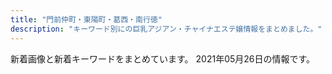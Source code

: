 ```yaml
---
title: "門前仲町・東陽町・葛西・南行徳"
description: "キーワード別にの巨乳アジアン・チャイナエステ嬢情報をまとめました。"
---
```


新着画像と新着キーワードをまとめています。
2021年05月26日の情報です。

<DmmAffiliateIns />
<KeywordTable
  shops={
    [
    {
        "name": "\u7f8e\u5c11\u5973\u770b\u8b77\u30b9\u30c6\u30fc\u30b7\u30e7\u30f3",
        "img_links": [
            "http://beautygirls-station.work/sp/img/st3.jpg",
            "http://beautygirls-station.work/sp/img/t-o.jpg",
            "http://beautygirls-station.work/sp/img/p1.jpg",
            "http://beautygirls-station.work/sp/img/t-a.jpg",
            "http://beautygirls-station.work/img/s3.jpg",
            "http://beautygirls-station.work/img/rom.png",
            "http://beautygirls-station.work/sp/img/tel.jpg",
            "http://beautygirls-station.work/sp/img/botton.jpg",
            "http://beautygirls-station.work/sp/img/p3.jpg",
            "http://beautygirls-station.work/img/mo.png",
            "http://beautygirls-station.work/sp/img/info.jpg",
            "http://beautygirls-station.work/sp/img/pc.jpg",
            "http://beautygirls-station.work/img/nos.jpg",
            "http://beautygirls-station.work/img/sta1.jpg",
            "http://beautygirls-station.work/sp/img/time.jpg",
            "http://beautygirls-station.work/img/st2.jpg",
            "http://beautygirls-station.work/sp/img/tit.jpg",
            "http://beautygirls-station.work/sp/img/st1.jpg",
            "http://beautygirls-station.work/sp/img/add.jpg",
            "http://beautygirls-station.work/sp/img/t-s.jpg",
            "http://beautygirls-station.work/sp/img/p2.jpg",
            "http://beautygirls-station.work/img/sta2.jpg",
            "http://beautygirls-station.work/sp/img/t-t.jpg",
            "http://beautygirls-station.work/sp/img/t-r.jpg",
            "http://beautygirls-station.work/img/s1.jpg",
            "http://beautygirls-station.work/img/s2.jpg",
            "http://beautygirls-station.work/sp/img/pic.jpg",
            "http://beautygirls-station.work/sp/img/st2.jpg",
            "http://beautygirls-station.work/img/st1.jpg",
            "http://beautygirls-station.work/img/bottom.png",
            "http://beautygirls-station.work/img/bod.png",
            "http://beautygirls-station.work/img/sta3.jpg",
            "http://beautygirls-station.work/img/st3.jpg",
            "http://beautygirls-station.work/sp/img/sys.jpg"
        ],
        "keywords": {
            "87": 2,
            "86": 2,
            "85": 2,
            "C": 12,
            "E": 2,
            "D": 2
        },
        "station": "\u9580\u524d\u4ef2\u753a\u99c53\u756a\u51fa\u53e3",
        "url": "http://beautygirls-station.work/"
    },
    {
        "img_links": [],
        "keywords": {},
        "url": "http://firumi.xyz/",
        "name": "\u871c\u5922",
        "station": "\u6728\u5834\u99c52\u756a\u51fa\u53e3"
    },
    {
        "name": "LOVE LOVE",
        "url": "https://lovelove.ests.jp/",
        "img_links": [
            "https://lovelove.ests.jp/photos/sites/54/2021/05/2021051118312994.jpg",
            "https://lovelove.ests.jp/images/themes/pink/s_news.png",
            "https://lovelove.ests.jp/images/themes/pink/no2.png",
            "https://lovelove.ests.jp/photos/sites/54/2021/05/2021051118313343.jpg",
            "https://lovelove.ests.jp/photos/sites/54/2021/05/2021052210461071.jpg",
            "https://lovelove.ests.jp/photos/sites/54/2021/03/2021033018462548.jpg",
            "https://lovelove.ests.jp/images/themes/pink/no1.png",
            "https://lovelove.ests.jp/photos/sites/54/2021/03/2021033018473374.jpg",
            "https://lovelove.ests.jp/photos/sites/54/2021/05/2021051118312459.jpg",
            "https://lovelove.ests.jp/photos/sites/54/2021/05/202105171048262.jpg",
            "https://lovelove.ests.jp/photos/sites/54/2021/05/2021051118313164.jpg",
            "https://lovelove.ests.jp/images/room4.jpg",
            "https://lovelove.ests.jp/photos/sites/54/2021/03/2021033018462349.jpg",
            "https://lovelove.ests.jp/photos/sites/54/2021/05/2021052210461071-600x800.jpg",
            "https://lovelove.ests.jp/images/room2.jpg",
            "https://lovelove.ests.jp/photos/sites/54/2021/03/2021033018462288.jpg",
            "https://lovelove.ests.jp/images/themes/pink/s_pickup.png",
            "https://lovelove.ests.jp/images/themes/pink/r3.jpg",
            "https://lovelove.ests.jp/photos/sites/54/2021/05/2021051118312535.jpg",
            "https://lovelove.ests.jp/images/room3.jpg",
            "https://lovelove.ests.jp/photos/sites/54/2021/05/2021051015192459.jpg",
            "https://lovelove.ests.jp/photos/sites/54/2021/05/202105171048262-600x800.jpg",
            "https://lovelove.ests.jp/images/themes/pink/s_link.png",
            "https://lovelove.ests.jp/photos/sites/54/2021/04/2021040311415296.jpg",
            "https://lovelove.ests.jp/images/themes/pink/s_newface.png",
            "https://lovelove.ests.jp/photos/sites/54/2021/05/2021051118312728.jpg",
            "https://lovelove.ests.jp/images/themes/pink/s_staff.png",
            "https://lovelove.ests.jp/photos/sites/54/2021/05/2021051118313216.jpg",
            "https://lovelove.ests.jp/images/room1.jpg",
            "https://lovelove.ests.jp/images/themes/pink/mobile.jpg",
            "https://lovelove.ests.jp/photos/sites/54/2021/05/2021051118312640.jpg",
            "https://lovelove.ests.jp/images/themes/pink/line.png",
            "https://lovelove.ests.jp/photos/sites/54/2021/04/2021040118264097.jpg",
            "https://lovelove.ests.jp/images/themes/pink/s_ranking.png"
        ],
        "keywords": {
            "C": 33,
            "88": 4,
            "85": 12,
            "86": 32,
            "D": 40,
            "87": 20,
            "E": 20
        },
        "station": "\u845b\u897f\u99c5\u5730\u4e0b\u9244\u535a\u7269\u9928\u53e3"
    },
    {
        "keywords": {
            "F": 1,
            "C": 12
        },
        "url": "https://www.es-mensesthe.info/",
        "station": "\u897f\u845b\u897f\u99c5\u5317\u53e3",
        "img_links": [
            "https://static.wixstatic.com/media/a896d9_bbced4ca1ed240d9976a39bd584760ec.png",
            "https://static.wixstatic.com/media/96d791_e28a35375184419e9585c2b4e12ac83e~mv2.jpg",
            "https://static.wixstatic.com/media/1789f4_3504477e9be446b48c38be0412c03b71~mv2.jpg",
            "https://static.wixstatic.com/media/96d791_f28a0b63f0e242c58274b246ca243806~mv2.png",
            "https://static.wixstatic.com/media/96d791_43e018dca22747c2b765d8aa6bb4730d~mv2.jpg",
            "https://static.wixstatic.com/media/1789f4_37c5ad5eac7c435bbf6465cef4458a93~mv2.jpg",
            "https://static.wixstatic.com/media/a896d9_02f0ebb1776e442eae0ce11dffc92d24.png",
            "https://static.wixstatic.com/media/96d791_817955bbd13f4a11abc0c6ddfbac0f82~mv2.jpg",
            "https://static.wixstatic.com/media/96d791_9531b0b1bbfc427f8c9fc93875698f78~mv2.jpg",
            "https://static.wixstatic.com/media/96d791_6ff48fcff4404e948713a278d6fba4aa~mv2.jpg",
            "https://static.wixstatic.com/media/1789f4_e147280e483f42899e4b3d5e7caf92f1~mv2.jpg",
            "https://static.wixstatic.com/media/1789f4_08db416164264cc2afaf7ab008798109~mv2.jpg",
            "https://static.wixstatic.com/media/96d791_1be596dd7f23490b9b0e704178290531~mv2.jpg",
            "https://static.wixstatic.com/media/96d791_3eb6f202b7134ca182380be13a2eceec~mv2.png",
            "https://static.wixstatic.com/media/96d791_9f931b4f1aa848f686c4852fb4de0023~mv2.jpg",
            "https://static.wixstatic.com/media/1789f4_eb4dabafdee7459289bbfd43f6719052~mv2.jpg",
            "https://static.wixstatic.com/media/1789f4_c6233abd4113483aa0a2bc9c149301de~mv2.jpg",
            "https://static.wixstatic.com/media/96d791_5d55c113359a4a188f4a12da11153d08~mv2.png",
            "https://static.wixstatic.com/media/96d791_319c152db4f64ca4ae7aaf3dfaa2e545~mv2.jpg",
            "https://static.wixstatic.com/media/96d791_b9f10a69e3814caf9ca0fd108e450bfa~mv2.jpg",
            "https://static.wixstatic.com/media/96d791_859f31dba3184d118e9eed6302e18ea1~mv2.jpg",
            "https://static.wixstatic.com/media/1789f4_2fbb8d30cbfd49d58924ba8e468ef7f5~mv2.jpg",
            "https://static.wixstatic.com/media/1789f4_c8e2a255d16e45319c08dc69edef2844~mv2.jpg",
            "https://static.wixstatic.com/media/1789f4_6ea9139345054bfa8c0e670f5ff5f608~mv2.jpg",
            "https://static.wixstatic.com/media/96d791_1c10b3e5806b434e9674af60ef5ee259~mv2.jpg",
            "https://static.wixstatic.com/media/1789f4_924b58ab79154b06a9cf2728f83f9e16~mv2.jpg"
        ],
        "name": "\u30ef\u30f3\u30c0\u30fc\u30e9\u30f3\u30c9"
    },
    {
        "img_links": [
            "http://gakuen.xyz.mn/photos/sites/71/2021/04/2021040917343160.jpg",
            "http://gakuen.xyz.mn/photos/sites/71/2020/10/2020102412595563.jpg",
            "http://gakuen.xyz.mn/photos/sites/71/2019/10/2019102816572380.jpg",
            "http://gakuen.xyz.mn/photos/sites/71/2020/03/2020030915313184.jpeg",
            "http://gakuen.xyz.mn/photos/sites/71/2019/09/2019092719211853.jpg",
            "http://gakuen.xyz.mn/images/pick.jpg",
            "http://gakuen.xyz.mn/images/g13.jpg",
            "http://gakuen.xyz.mn/images/g15.jpg",
            "http://gakuen.xyz.mn/photos/sites/71/2020/01/2020011015294716.jpg",
            "http://gakuen.xyz.mn/photos/sites/71/2021/04/2021042810263779.jpg",
            "http://gakuen.xyz.mn/photos/sites/71/2020/02/2020022618290662.jpg",
            "http://gakuen.xyz.mn/photos/sites/71/2019/11/2019111517040618.jpg",
            "http://gakuen.xyz.mn/photos/sites/71/2021/04/2021042719583960-e1619521127868.jpeg",
            "http://gakuen.xyz.mn/photos/sites/71/2020/11/2020112517584561.jpg",
            "http://gakuen.xyz.mn/photos/sites/71/2020/03/2020032610084881.jpg",
            "http://gakuen.xyz.mn/photos/sites/71/2019/12/2019121619230170.jpg",
            "http://gakuen.xyz.mn/photos/sites/71/2020/06/2020062110420119.jpg",
            "http://gakuen.xyz.mn/photos/sites/71/2020/02/2020022210241571.jpg",
            "http://gakuen.xyz.mn/photos/sites/71/2020/02/2020020317060366.jpg",
            "http://gakuen.xyz.mn/photos/sites/71/2020/11/2020111416130515.jpg",
            "http://gakuen.xyz.mn/images/g2.jpg",
            "http://gakuen.xyz.mn/photos/sites/71/2020/01/2020010713430218.jpg",
            "http://gakuen.xyz.mn/photos/sites/71/2019/12/2019120817483319.jpg",
            "http://gakuen.xyz.mn/photos/sites/71/2019/10/2019101811500268.jpg",
            "http://gakuen.xyz.mn/photos/sites/71/2020/04/2020040816463188.jpg",
            "http://gakuen.xyz.mn/images/news1.jpg",
            "http://gakuen.xyz.mn/photos/sites/71/2020/02/2020021414323643.jpg",
            "http://gakuen.xyz.mn/images/s_link.jpg",
            "http://gakuen.xyz.mn/photos/sites/71/2020/06/2020061015582330.jpg",
            "http://gakuen.xyz.mn/photos/sites/71/2019/09/2019092719211544.jpg",
            "http://gakuen.xyz.mn/images/s_staff.jpg",
            "http://gakuen.xyz.mn/images/1.jpg",
            "http://gakuen.xyz.mn/images/top.jpg",
            "http://gakuen.xyz.mn/photos/sites/71/2021/05/2021052120233061-e1621596219264.jpeg",
            "http://gakuen.xyz.mn/photos/sites/71/2020/07/2020072818553775.jpg",
            "http://gakuen.xyz.mn/images/g1.jpg",
            "http://gakuen.xyz.mn/photos/sites/71/2021/05/2021050319020862-e1620036139572.jpeg",
            "http://gakuen.xyz.mn/photos/sites/71/2021/04/2021041917464125-e1618822013542.jpeg",
            "http://gakuen.xyz.mn/photos/sites/71/2021/04/2021041917552189.jpg",
            "http://gakuen.xyz.mn/photos/sites/71/2019/10/2019102420321841.jpg",
            "http://gakuen.xyz.mn/images/g16.jpg",
            "http://gakuen.xyz.mn/photos/sites/71/2021/05/2021052120233061.jpeg",
            "http://gakuen.xyz.mn/images/g17.jpg",
            "http://gakuen.xyz.mn/photos/sites/71/2021/01/2021011516005173.jpeg",
            "http://gakuen.xyz.mn/images/mobile.jpg",
            "http://gakuen.xyz.mn/images/info.jpg",
            "http://gakuen.xyz.mn/images/g8.jpg",
            "http://gakuen.xyz.mn/images/staff_bj3.jpg",
            "http://gakuen.xyz.mn/photos/sites/71/2020/09/2020092819121522.jpg",
            "http://gakuen.xyz.mn/photos/sites/71/2021/05/2021050715571489.jpg",
            "http://gakuen.xyz.mn/photos/sites/71/2020/02/2020020317175855.jpg",
            "http://gakuen.xyz.mn/images/g10.jpg",
            "http://gakuen.xyz.mn/images/s_cosplay.jpg",
            "http://gakuen.xyz.mn/photos/sites/71/2020/08/2020081616440837.jpg",
            "http://gakuen.xyz.mn/images/info2.jpg",
            "http://gakuen.xyz.mn/photos/sites/71/2021/04/2021040917170299-e1617956231868.jpeg",
            "http://gakuen.xyz.mn/photos/sites/71/2019/10/2019101811390877.jpg",
            "http://gakuen.xyz.mn/photos/sites/71/2020/12/2020122014304059.jpg",
            "http://gakuen.xyz.mn/images/2.jpg",
            "http://gakuen.xyz.mn/images/g3.jpg",
            "http://gakuen.xyz.mn/photos/sites/71/2021/04/2021040917371526.jpg",
            "http://gakuen.xyz.mn/images/g7.jpg"
        ],
        "keywords": {
            "G": 2,
            "D": 10,
            "F": 4,
            "E": 2
        },
        "url": "http://gakuen.xyz.mn/",
        "name": "\u884c\u5fb3\u5b66\u5712",
        "station": "\u884c\u5fb3\u99c5\u5357\u53e3"
    },
    {
        "url": "https://love-forever.ests.jp/",
        "station": "\u884c\u5fb3\u99c5",
        "name": "Love Forever",
        "img_links": [
            "https://file.jp-navi.info/17/8156/202105/2105191a95110q.jpeg",
            "https://file.jp-navi.info/17/8156/202105/2105191f3232u0.jpeg",
            "https://file.jp-navi.info/17/8156/202105/2105191f2211448.jpeg",
            "https://love-forever.ests.jp/themes/love-forever.ests.jp/template/assets/images/bg_bottom01.jpg",
            "https://love-forever.ests.jp/photos/17/8156/202105/2105191f1332238.jpeg",
            "https://love-forever.ests.jp/photos/17/8156/202105/2105191f2211448.jpeg",
            "https://assets.jp-navi.info/images/images/es-thumbnail.png",
            "https://love-forever.ests.jp/photos/17/8156/202105/2105191f332ql.jpeg",
            "https://love-forever.ests.jp/themes/love-forever.ests.jp/template/assets/images/bg_bottom02.jpg",
            "https://love-forever.ests.jp/photos/17/8156/202105/2105191f0015163.jpeg",
            "https://love-forever.ests.jp/photos/17/8156/202105/2105201045461049.png",
            "https://love-forever.ests.jp/photos/17/8156/202105/210519200u222k.jpeg",
            "https://love-forever.ests.jp/photos/17/8156/202105/2105191f124j09.jpeg",
            "https://love-forever.ests.jp/themes/love-forever.ests.jp/template/assets/images/bg_bottom03.jpg",
            "https://love-forever.ests.jp/photos/17/8156/202105/210519193132uj.jpeg",
            "https://love-forever.ests.jp/themes/love-forever.ests.jp/template/assets/images/bg_bottom04.jpg",
            "https://love-forever.ests.jp/photos/17/8156/202105/210519105403p59.png",
            "https://love-forever.ests.jp/photos/17/8156/202105/2105191931219208.jpeg",
            "https://love-forever.ests.jp/photos/17/8156/202105/210519200t5e23.jpeg",
            "https://love-forever.ests.jp/photos/17/8156/202105/210519200z43u8.jpeg",
            "https://love-forever.ests.jp/photos/17/8156/202105/2105191f2294052.jpeg",
            "https://love-forever.ests.jp/photos/17/8156/202105/2105191a95110q.jpeg",
            "https://love-forever.ests.jp/photos/17/8156/202105/2105191f3232u0.jpeg",
            "https://love-forever.ests.jp/photos/17/8156/202105/210519200uuj3.jpeg",
            "https://file.jp-navi.info/17/8156/202105/2105191f124j09.jpeg"
        ],
        "keywords": {
            "D": 3,
            "86": 10,
            "89": 10,
            "84": 20,
            "E": 1
        }
    },
    {
        "keywords": {},
        "name": "Shamballa\uff5e\u30b7\u30e3\u30f3\u30d0\u30e9",
        "station": "\u7be0\u5d0e\u99c5\u5317\u53e3",
        "img_links": [],
        "url": "http://hi-msg.com/shamballa/"
    },
    {
        "station": "\u6771\u967d\u753a\u99c54\u756a\u51fa\u53e3",
        "img_links": [
            "http://cuorea-massage.work/img/s19.jpg",
            "http://cuorea-massage.work/img/fla.jpg",
            "http://cuorea-massage.work/i/img/r2.jpg",
            "http://cuorea-massage.work/i/img/sta4.jpg",
            "http://cuorea-massage.work/i/img/paypay.jpg",
            "http://cuorea-massage.work/img/st13.jpg",
            "http://cuorea-massage.work/i/img/r1.jpg",
            "http://cuorea-massage.work/img/m5.jpg",
            "http://cuorea-massage.work/img/m3.jpg",
            "http://cuorea-massage.work/i/img/st21.jpg",
            "http://cuorea-massage.work/img/m4.jpg",
            "http://cuorea-massage.work/img/sta16.jpg",
            "http://cuorea-massage.work/img/st23.jpg",
            "http://cuorea-massage.work/img/s13.jpg",
            "http://cuorea-massage.work/i/img/sta17.jpg",
            "http://cuorea-massage.work/img/st04.jpg",
            "http://cuorea-massage.work/img/sta1.jpg",
            "http://cuorea-massage.work/i/img/r3.jpg",
            "http://cuorea-massage.work/img/st11.jpg",
            "http://cuorea-massage.work/img/botton.jpg",
            "http://cuorea-massage.work/i/img/sta24.jpg",
            "http://cuorea-massage.work/img/sta22.jpg",
            "http://cuorea-massage.work/img/sta12.jpg",
            "http://cuorea-massage.work/i/img/sta16.jpg",
            "http://cuorea-massage.work/i/img/sta19.jpg",
            "http://cuorea-massage.work/img/m20.jpg",
            "http://cuorea-massage.work/img/sta13.jpg",
            "http://cuorea-massage.work/img/nos.jpg",
            "http://cuorea-massage.work/i/img/sta22.jpg",
            "http://cuorea-massage.work/img/fla-2.jpg",
            "http://cuorea-massage.work/img/sta15.jpg",
            "http://cuorea-massage.work/i/img/nos.jpg",
            "http://cuorea-massage.work/img/m2.jpg",
            "http://cuorea-massage.work/i/img/sta1.jpg",
            "http://cuorea-massage.work/img/s24.jpg",
            "http://cuorea-massage.work/img/st24.jpg",
            "http://cuorea-massage.work/img/m40.jpg",
            "http://cuorea-massage.work/i/img/sta21.jpg",
            "http://cuorea-massage.work/img/st17.jpg",
            "http://cuorea-massage.work/img/s4.jpg",
            "http://cuorea-massage.work/img/sta21.jpg",
            "http://cuorea-massage.work/img/st15.jpg",
            "http://cuorea-massage.work/img/s22.jpg",
            "http://cuorea-massage.work/img/st4.jpg",
            "http://cuorea-massage.work/img/m60.jpg",
            "http://cuorea-massage.work/img/m1.jpg",
            "http://cuorea-massage.work/img/s7.jpg",
            "http://cuorea-massage.work/i/img/sta7.jpg",
            "http://cuorea-massage.work/img/s21.jpg",
            "http://cuorea-massage.work/img/st16.jpg",
            "http://cuorea-massage.work/i/img/sta11.jpg",
            "http://cuorea-massage.work/img/sta4.jpg",
            "http://cuorea-massage.work/img/s16.jpg",
            "http://cuorea-massage.work/img/m50.jpg",
            "http://cuorea-massage.work/i/img/sta12.jpg",
            "http://cuorea-massage.work/img/st1.jpg",
            "http://cuorea-massage.work/img/st21.jpg",
            "http://cuorea-massage.work/img/head.jpg",
            "http://cuorea-massage.work/i/img/sta15.jpg",
            "http://cuorea-massage.work/img/sta17.jpg",
            "http://cuorea-massage.work/img/credit.jpg",
            "http://cuorea-massage.work/img/st19.jpg",
            "http://cuorea-massage.work/img/s1.jpg",
            "http://cuorea-massage.work/img/s23.jpg",
            "http://cuorea-massage.work/img/m6.jpg",
            "http://cuorea-massage.work/img/s11.jpg",
            "http://cuorea-massage.work/i/img/sta23.jpg",
            "http://cuorea-massage.work/img/sta7.jpg",
            "http://cuorea-massage.work/img/s12.jpg",
            "http://cuorea-massage.work/img/s15.jpg",
            "http://cuorea-massage.work/img/st015.jpg",
            "http://cuorea-massage.work/img/st22.jpg",
            "http://cuorea-massage.work/img/sta24.jpg",
            "http://cuorea-massage.work/img/sta19.jpg",
            "http://cuorea-massage.work/img/st12.jpg",
            "http://cuorea-massage.work/img/st7.jpg",
            "http://cuorea-massage.work/img/sta11.jpg",
            "http://cuorea-massage.work/img/m30.jpg",
            "http://cuorea-massage.work/img/sta23.jpg"
        ],
        "keywords": {
            "88": 6,
            "85": 3,
            "E": 9,
            "86": 15,
            "D": 21,
            "C": 22,
            "87": 7
        },
        "url": "http://cuorea-massage.work/",
        "name": "\u30af\u30aa\u30ec\u30a2"
    },
    {
        "station": "\u6728\u5834\u99c54b\u51fa\u53e3",
        "keywords": {
            "D": 40,
            "C": 14,
            "E": 16,
            "87": 8,
            "83": 8,
            "85": 24,
            "88": 8,
            "86": 8
        },
        "img_links": [
            "https://chokoi.tyo.cm/images/room4.jpg",
            "https://chokoi.tyo.cm/images/sp_tit_news.png",
            "https://chokoi.tyo.cm/images/link_nav04.jpg",
            "https://chokoi.tyo.cm/images/img_service02.jpg",
            "https://chokoi.tyo.cm/images/room2.jpg",
            "https://chokoi.tyo.cm/images/sp_nav03.png",
            "https://chokoi.tyo.cm/images/sp_end.jpg",
            "https://chokoi.tyo.cm/images/re.png",
            "https://chokoi.tyo.cm/images/room1.jpg",
            "https://chokoi.tyo.cm/images/link_nav03.jpg",
            "https://chokoi.tyo.cm/photos/sites/79/2021/03/2021030906125267.jpg",
            "https://chokoi.tyo.cm/images/link_nav05.jpg",
            "https://chokoi.tyo.cm/images/sp_top.jpg",
            "https://chokoi.tyo.cm/images/sp_nav02.png",
            "https://chokoi.tyo.cm/images/sp_nav01.png",
            "https://chokoi.tyo.cm/images/room3.jpg",
            "https://chokoi.tyo.cm/images/end.png",
            "https://chokoi.tyo.cm/images/img_service03.jpg",
            "https://chokoi.tyo.cm/images/top.png",
            "https://chokoi.tyo.cm/images/link_nav06.jpg",
            "https://chokoi.tyo.cm/photos/sites/79/2021/04/2021040405151563.jpg",
            "https://chokoi.tyo.cm/photos/sites/79/2021/03/2021030906125066.jpg",
            "https://chokoi.tyo.cm/photos/sites/79/2021/03/2021030906125324.jpg",
            "https://chokoi.tyo.cm/images/link_nav01.jpg",
            "https://chokoi.tyo.cm/photos/sites/79/2021/04/2021040405151464.jpg",
            "https://chokoi.tyo.cm/images/img_service01.jpg",
            "https://chokoi.tyo.cm/photos/sites/79/2021/03/2021030906125613.jpg",
            "https://chokoi.tyo.cm/photos/sites/79/2021/05/2021050801194096.jpg",
            "https://chokoi.tyo.cm/images/link_nav02.jpg",
            "https://chokoi.tyo.cm/images/sp_tit_staff.png",
            "https://chokoi.tyo.cm/photos/sites/79/2021/03/202103090612546.jpg",
            "https://chokoi.tyo.cm/images/card.png"
        ],
        "url": "https://chokoi.tyo.cm/",
        "name": "Loves \u30e9\u30d0\u30fc\u30ba"
    },
    {
        "name": "Royal\uff5e\u30ed\u30a4\u30e4\u30eb\uff5e",
        "station": "\u845b\u897f\u99c5\u897f\u53e3",
        "keywords": {
            "C": 16,
            "D": 2,
            "E": 4,
            "87": 2,
            "88": 8,
            "F": 4,
            "84": 2
        },
        "url": "http://www.mens-royal.com/",
        "img_links": [
            "http://www.mens-royal.com/images/link/koko_200x40.png",
            "http://www.mens-royal.com/images/s_news.png",
            "http://www.mens-royal.com/files/067.jpg",
            "http://www.mens-royal.com/images/s_staff.png",
            "http://www.mens-royal.com/images/girl-z2.jpg",
            "http://www.mens-royal.com/images/room1.jpg",
            "http://www.mens-royal.com/images/room3.jpg",
            "http://www.mens-royal.com/files/057-02.jpg",
            "http://www.mens-royal.com/images/room4.jpg",
            "http://www.mens-royal.com/files/063.jpg",
            "http://www.mens-royal.com/images/top01.jpg",
            "http://www.mens-royal.com/images/s_pick.png",
            "http://www.mens-royal.com/images/nbj3.jpg",
            "http://www.mens-royal.com/images/s_link.png",
            "http://www.mens-royal.com/files/042-02.jpg",
            "http://www.mens-royal.com/images/girl-z1.jpg",
            "http://www.mens-royal.com/images/room2.jpg",
            "http://www.mens-royal.com/files/063-02.jpg",
            "http://www.mens-royal.com/files/072-02.jpg",
            "http://www.mens-royal.com/files/067-02.jpg",
            "http://www.mens-royal.com/files/071.jpg",
            "http://www.mens-royal.com/images/s_mobile.png",
            "http://www.mens-royal.com/files/042.jpg",
            "http://www.mens-royal.com/files/071-02.jpg",
            "http://www.mens-royal.com/images/top02.jpg",
            "http://www.mens-royal.com/files/057.jpg",
            "http://www.mens-royal.com/images/mobile.jpg",
            "http://www.mens-royal.com/files/072.jpg"
        ]
    },
    {
        "img_links": [],
        "url": "http://ran.xyz.mn/",
        "keywords": {},
        "name": "\u82b1\u6d77",
        "station": "\u845b\u897f\u99c5\u897f\u53e3"
    },
    {
        "img_links": [
            "http://eurynome-est.biz/css/staff/staff101.png",
            "http://eurynome-est.biz/css/m-head.jpg",
            "http://eurynome-est.biz/css/m-top-right04.jpg",
            "http://eurynome-est.biz/css/staff/staff031.png",
            "http://eurynome-est.biz/css/m-top02.jpg",
            "http://eurynome-est.biz/css/top-left01.jpg",
            "http://eurynome-est.biz/css/staff/staff05.png",
            "http://eurynome-est.biz/css/m-right.jpg",
            "http://eurynome-est.biz/css/staff/staff091.png",
            "http://eurynome-est.biz/css/staff/staff09.png",
            "http://eurynome-est.biz/css/staff/staff08.png",
            "http://eurynome-est.biz/css/staff/staff02.png",
            "http://eurynome-est.biz/css/staff/staff10.png",
            "http://eurynome-est.biz/css/staff/staff061.png",
            "http://eurynome-est.biz/images/call.png",
            "http://eurynome-est.biz/css/m-yejiao.jpg",
            "http://eurynome-est.biz/css/staff/nsta.png",
            "http://eurynome-est.biz/css/m-top-right01.jpg",
            "http://eurynome-est.biz/css/staff/staff01.png",
            "http://eurynome-est.biz/css/m-left.jpg",
            "http://eurynome-est.biz/css/m-top-right02.jpg",
            "http://eurynome-est.biz/css/m-top-right03.jpg",
            "http://eurynome-est.biz/css/staff/staff06.png",
            "http://eurynome-est.biz/css/staff/staff07.png",
            "http://eurynome-est.biz/css/staff/staff03.png"
        ],
        "station": "\u9580\u524d\u4ef2\u753a\u99c54\u756a\u51fa\u53e3",
        "url": "http://eurynome-est.biz/",
        "name": "\u30b7\u30f3\u30c7\u30ec\u30e9\u30ac\u30fc\u30eb",
        "keywords": {}
    },
    {
        "url": "http://est-lux.com/",
        "name": "Aegean Sea\u30fb\u30a8\u30fc\u30b2\u6d77",
        "keywords": {
            "C": 16
        },
        "img_links": [
            "http://est-lux.com/img/ttl_staff.png",
            "http://est-lux.com/staff/rina/01.jpg",
            "http://est-lux.com/staff/haruka/01mb.jpg",
            "http://est-lux.com/i/files/homeimg.jpg",
            "http://est-lux.com/staff/haruka/01.jpg",
            "http://est-lux.com/img/ttl_recbnr.png",
            "http://est-lux.com/img/ttl_mobile.png",
            "http://est-lux.com/staff/aya/01mb.jpg",
            "http://est-lux.com/staff/aya/01.jpg",
            "http://est-lux.com/staff/koko/01.jpg",
            "http://est-lux.com/staff/miharu/01mb.jpg",
            "http://est-lux.com/staff/sakura/01mb.jpg",
            "http://est-lux.com/staff/sakura/01.jpg",
            "http://est-lux.com/pic/campaign.png",
            "http://est-lux.com/staff/momo/01mb.jpg",
            "http://est-lux.com/img/access/address.png",
            "http://est-lux.com/pic/head.png",
            "http://est-lux.com/staff/miharu/01.jpg",
            "http://est-lux.com/staff/momo/01.jpg",
            "http://est-lux.com/staff/koko/01mb.jpg",
            "http://est-lux.com/staff/rina/01mb.jpg"
        ],
        "station": "\u845b\u897f\u99c5\u4e2d\u592e\u53e3"
    },
    {
        "url": "http://www.yeraisha.esjp.info/",
        "img_links": [
            "http://www.yeraisha.esjp.info/files/010-02.jpg",
            "http://www.yeraisha.esjp.info/files/003-03.jpg",
            "http://www.yeraisha.esjp.info/images/m-head01.jpg",
            "http://www.yeraisha.esjp.info/files/011-03.jpg",
            "http://www.yeraisha.esjp.info/photo_news/upimg/708855fa23e7b29bc6_1.jpg",
            "http://www.yeraisha.esjp.info/files/011-02.jpg",
            "http://www.yeraisha.esjp.info/images/m-top003.jpg",
            "http://www.yeraisha.esjp.info/files/001.jpg",
            "http://www.yeraisha.esjp.info/files/014-02.jpg",
            "http://www.yeraisha.esjp.info/files/014-03.jpg",
            "http://www.yeraisha.esjp.info/images/foot01.jpg",
            "http://www.yeraisha.esjp.info/files/015-02.jpg",
            "http://www.yeraisha.esjp.info/photo_news/upimg/657035f9ba51dd5f6b_0.jpg",
            "http://www.yeraisha.esjp.info/files/007.jpg",
            "http://www.yeraisha.esjp.info/photo_news/upimg/470435fe983ea66714_0.jpg",
            "http://www.yeraisha.esjp.info/images/call.png",
            "http://www.yeraisha.esjp.info/photo_news/upimg/235456066b19e7057b_0.jpg",
            "http://www.yeraisha.esjp.info/files/010.jpg",
            "http://www.yeraisha.esjp.info/files/002-02.jpg",
            "http://www.yeraisha.esjp.info/files/015.jpg",
            "http://www.yeraisha.esjp.info/files/015-03.jpg",
            "http://www.yeraisha.esjp.info/files/001-03.jpg",
            "http://www.yeraisha.esjp.info/photo_news/upimg/569645ff576e68a2f9_1.jpg",
            "http://www.yeraisha.esjp.info/files/016-03.jpg",
            "http://www.yeraisha.esjp.info/photo_news/upimg/541995f8e7a123b0df_1.jpg",
            "http://www.yeraisha.esjp.info/files/014.jpg",
            "http://www.yeraisha.esjp.info/files/011.jpg",
            "http://www.yeraisha.esjp.info/photo_news/upimg/287876012472ea7f2e_1.jpg",
            "http://www.yeraisha.esjp.info/photo_news/upimg/541995f8e7a123b0df_0.jpg",
            "http://www.yeraisha.esjp.info/images/m-top004.jpg",
            "http://www.yeraisha.esjp.info/photo_news/upimg/96590602a02528f39e_1.jpg",
            "http://www.yeraisha.esjp.info/files/001-02.jpg",
            "http://www.yeraisha.esjp.info/photo_news/upimg/103916020c5436cbc3_0.jpg",
            "http://www.yeraisha.esjp.info/files/002-03.jpg",
            "http://www.yeraisha.esjp.info/photo_news/upimg/103916020c5436cbc3_1.jpg",
            "http://www.yeraisha.esjp.info/files/016-02.jpg",
            "http://www.yeraisha.esjp.info/files/003.jpg",
            "http://www.yeraisha.esjp.info/files/002.jpg",
            "http://www.yeraisha.esjp.info/files/007-02.jpg",
            "http://www.yeraisha.esjp.info/files/016.jpg",
            "http://www.yeraisha.esjp.info/files/010-03.jpg",
            "http://www.yeraisha.esjp.info/photo_news/upimg/287805fc9ed3c6dfd5_0.jpg",
            "http://www.yeraisha.esjp.info/files/007-03.jpg",
            "http://www.yeraisha.esjp.info/files/003-02.jpg"
        ],
        "keywords": {
            "88": 2,
            "C": 4,
            "87": 6,
            "86": 10,
            "D": 12
        },
        "station": "\u9580\u524d\u4ef2\u753a\u99c51\u756a\u51fa\u53e3",
        "name": "\u591c\u6765\u9999"
    },
    {
        "url": "http://sh-honeyspa.work/",
        "station": "\u884c\u5fb3\u99c5",
        "name": "Honey Spa \uff5e\u30cf\u30cb\u30fc\u30b9\u30d1\uff5e",
        "img_links": [
            "http://sh-honeyspa.work/templets/default/picture/staff01.jpg",
            "http://sh-honeyspa.work/uploads/191223/1-19122316264LR.jpg",
            "http://sh-honeyspa.work/uploads/191115/1-191115100214144.jpg",
            "http://sh-honeyspa.work/uploads/allimg/180703/1-1PF3111J3201.png",
            "http://sh-honeyspa.work/uploads/210201/1-21020111123UH.jpg",
            "http://sh-honeyspa.work/uploads/181109/1-1Q1091511432Z.jpg",
            "http://sh-honeyspa.work/uploads/180703/1-1PF30Z04J01.jpg",
            "http://sh-honeyspa.work/uploads/190903/1-1ZZ3133U4960.jpg",
            "http://sh-honeyspa.work/templets/default/picture/top.jpg",
            "http://sh-honeyspa.work/uploads/200113/1-20011316422c28.jpg",
            "http://sh-honeyspa.work/uploads/191122/1-191122161241O8.jpg",
            "http://sh-honeyspa.work/templets/default/picture/girl-z2.jpg",
            "http://sh-honeyspa.work/uploads/200608/1-20060P9542X63.jpg",
            "http://sh-honeyspa.work/uploads/180629/1-1P629142554530.png",
            "http://sh-honeyspa.work/uploads/181023/1-1Q0230950223S.jpg",
            "http://sh-honeyspa.work/uploads/200812/1-200Q213432R35.jpg",
            "http://sh-honeyspa.work/uploads/allimg/180629/1-1P629115504250.png",
            "http://sh-honeyspa.work/uploads/190311/1-1Z3111253164H.jpg",
            "http://sh-honeyspa.work/templets/default/picture/girl-z1.jpg",
            "http://sh-honeyspa.work/uploads/201126/1-20112613341O53.jpg",
            "http://sh-honeyspa.work/templets/default/picture/top1.jpg",
            "http://sh-honeyspa.work/uploads/210507/1-21050G41121532.jpg",
            "http://sh-honeyspa.work/templets/default/picture/s_news.jpg",
            "http://sh-honeyspa.work/uploads/180703/1-1PF30Z200O9.jpg",
            "http://sh-honeyspa.work/uploads/190903/1-1ZZ3133G9361.jpg",
            "http://sh-honeyspa.work/uploads/200114/1-200114154TN60.jpg",
            "http://sh-honeyspa.work/uploads/180629/1-1P629141950141.png"
        ],
        "keywords": {
            "\u4e73": 1,
            "86": 5,
            "89": 1,
            "D": 10,
            "C": 28,
            "\u80f8": 1,
            "\u30bb\u30af\u30b7\u30fc": 1,
            "85": 5,
            "\u5de8\u4e73": 1
        }
    },
    {
        "station": "\u884c\u5fb3\u99c5\u5317\u53e3",
        "name": "\u84ee\u82b1",
        "keywords": {},
        "img_links": [
            "http://www.madonna.work/images/2.jpg",
            "http://www.madonna.work/img/aya1.jpg",
            "http://www.madonna.work/images/ac2.jpg",
            "http://www.madonna.work/images/tel.jpg",
            "http://www.madonna.work/images/sys3.jpg",
            "http://www.madonna.work/images/3.jpg",
            "http://www.madonna.work/images/info.jpg",
            "http://www.madonna.work/images/rec1.jpg",
            "http://www.madonna.work/images/rec2.jpg",
            "http://www.madonna.work/images/sys1.jpg",
            "http://www.madonna.work/images/news.jpg",
            "http://www.madonna.work/images/staff_t.jpg",
            "http://www.madonna.work/images/4.jpg",
            "http://www.madonna.work/img/mio1.jpg",
            "http://www.madonna.work/images/int2.jpg",
            "http://www.madonna.work/images/ac1.jpg",
            "http://www.madonna.work/images/mobile.jpg",
            "http://www.madonna.work/images/sys4.jpg",
            "http://www.madonna.work/img/yuyu1.jpg",
            "http://www.madonna.work/images/head.jpg",
            "http://www.madonna.work/images/sys2.jpg",
            "http://www.madonna.work/images/interior_t.jpg",
            "http://www.madonna.work/images/int1.jpg",
            "http://www.madonna.work/images/1.jpg",
            "http://www.madonna.work/img/arisa1.jpg"
        ],
        "url": "http://www.madonna.work/"
    },
    {
        "name": "Angel Islands",
        "station": "\u884c\u5fb3\u99c5",
        "img_links": [
            "http://blue-est.xyz/images/gat.png",
            "http://blue-est.xyz/images/saki.jpg",
            "http://blue-est.xyz/images/momo.jpg",
            "http://blue-est.xyz/images/mla.jpg",
            "http://blue-est.xyz/images/g101.jpg",
            "http://blue-est.xyz/images/tite-staff.png",
            "http://blue-est.xyz/images/h2.jpg",
            "http://blue-est.xyz/images/g0.jpg",
            "http://blue-est.xyz/images/newt.png",
            "http://blue-est.xyz/images/na.jpg",
            "http://blue-est.xyz/images/r02.jpg",
            "http://blue-est.xyz/images/miyu.jpg",
            "http://blue-est.xyz/images/g4.jpg",
            "http://blue-est.xyz/images/my.jpg",
            "http://blue-est.xyz/images/top.png",
            "http://blue-est.xyz/images/kaori.jpg",
            "http://blue-est.xyz/images/pickt.png",
            "http://blue-est.xyz/images/mina.jpg",
            "http://blue-est.xyz/images/sr.jpg",
            "http://blue-est.xyz/images/laki.jpg",
            "http://blue-est.xyz/images/ggg.jpg",
            "http://blue-est.xyz/images/nana.jpg",
            "http://blue-est.xyz/images/nnm.jpg",
            "http://blue-est.xyz/images/aya.jpg",
            "http://blue-est.xyz/images/hana.jpg",
            "http://blue-est.xyz/images/r01.jpg",
            "http://blue-est.xyz/images/g18.jpg",
            "http://blue-est.xyz/images/g5.jpg",
            "http://blue-est.xyz/images/y.jpg",
            "http://blue-est.xyz/images/g7.jpg",
            "http://blue-est.xyz/images/mm.jpg",
            "http://blue-est.xyz/images/moe.jpg",
            "http://blue-est.xyz/images/g8.jpg",
            "http://blue-est.xyz/images/g6.jpg",
            "http://blue-est.xyz/images/g9.jpg",
            "http://blue-est.xyz/images/runa.jpg",
            "http://blue-est.xyz/images/lili.jpg",
            "http://blue-est.xyz/images/mimi.jpg",
            "http://blue-est.xyz/images/ayk.jpg",
            "http://blue-est.xyz/images/ayi.jpg",
            "http://blue-est.xyz/images/h1.jpg",
            "http://blue-est.xyz/images/lisa.jpg",
            "http://blue-est.xyz/images/mobile.png",
            "http://blue-est.xyz/images/g1.jpg",
            "http://blue-est.xyz/images/lie.jpg"
        ],
        "url": "http://blue-est.xyz/",
        "keywords": {
            "E": 1,
            "C": 7,
            "85": 1
        }
    },
    {
        "img_links": [
            "https://static.wixstatic.com/media/0e987e_8079ae0f0d664248b7ef2ee6dda92782~mv2.png",
            "https://static.wixstatic.com/media/0e987e_1679ce0bb843404cba048e3d4a181a6c~mv2_d_2207_3225_s_2.jpg",
            "https://static.wixstatic.com/media/0e987e_64a2635496c2491d87b7a6c3e2a3199f~mv2.png",
            "https://static.wixstatic.com/media/41d000_8ebb7d13d81ea4139c54644b997e8076.png",
            "https://static.wixstatic.com/media/0e987e_cfdd0d64f4194102b1b5e79b9f13ab93~mv2_d_3225_2419_s_4_2.jpg",
            "https://static.wixstatic.com/media/0e987e_ecd7951dee7f42ee8d19da6acf10e545~mv2.png",
            "https://static.wixstatic.com/media/0e987e_a1b224f50322408086988edc5198b273~mv2.jpg",
            "https://static.wixstatic.com/media/0e987e_04865866db29405f837253bbbb514370~mv2.jpg",
            "https://static.wixstatic.com/media/1fd55af04cc9e233f6ca4e29b72ebb00.png",
            "https://static.wixstatic.com/media/0e987e_1b192f7e81e74112b0226c8e6a717c8f~mv2.jpg",
            "https://static.wixstatic.com/media/0e987e_4eea8036a1684d93b818072fe6423fa4~mv2.jpg",
            "https://static.wixstatic.com/media/0e987e_66dae9fff67a4a7a8ae0dc9e20f796f8~mv2.png",
            "https://static.wixstatic.com/media/0e987e_88bebfebb7174ba7b6cbf72e7d9319e7~mv2.jpeg",
            "https://static.wixstatic.com/media/0e987e_f81114d4a5824d15974d25ecb4b8bdf0~mv2.png"
        ],
        "url": "https://277025115.wixsite.com/mysite-1/",
        "name": "MINAEN",
        "keywords": {
            "\u4e73": 1
        },
        "station": "\u7be0\u5d0e\u99c5\u897f\u53e3"
    },
    {
        "img_links": [
            "http://sakurairo.msa.jp/images/home/campaign_02.jpg",
            "http://sakurairo.msa.jp/images/home/index_c.png",
            "http://sakurairo.msa.jp/images/top_04.png",
            "http://sakurairo.msa.jp/images/home/index_05.png",
            "http://sakurairo.msa.jp/images/top_flash_01.jpg",
            "http://sakurairo.msa.jp/images/top_01.png",
            "http://sakurairo.msa.jp/images/home/index_12.png",
            "http://sakurairo.msa.jp/images/top/top_05.jpg",
            "http://sakurairo.msa.jp/images/home/index_d.png",
            "http://sakurairo.msa.jp/images/staff/staff_07e.jpg",
            "http://sakurairo.msa.jp/images/home/index_09.png",
            "http://sakurairo.msa.jp/images/top/top_02.jpg",
            "http://sakurairo.msa.jp/images/home/top.jpg",
            "http://sakurairo.msa.jp/images/top/top_03.jpg",
            "http://sakurairo.msa.jp/images/home/index_07.png",
            "http://sakurairo.msa.jp/images/top/top_04.jpg",
            "http://sakurairo.msa.jp/images/top/top_08.png",
            "http://sakurairo.msa.jp/images/home/index_11.png",
            "http://sakurairo.msa.jp/images/home/index_01.png",
            "http://sakurairo.msa.jp/images/headerParts01.png",
            "http://sakurairo.msa.jp/images/staff/staff_01d.jpg",
            "http://sakurairo.msa.jp/images/top_02.png",
            "http://sakurairo.msa.jp/images/staff/staff_03d.jpg",
            "http://sakurairo.msa.jp/images/home/index_a.png",
            "http://sakurairo.msa.jp/images/home/index_06.png",
            "http://sakurairo.msa.jp/images/home/campaign_01.jpg",
            "http://sakurairo.msa.jp/images/home/index_15.png",
            "http://sakurairo.msa.jp/images/home/index_17.png",
            "http://sakurairo.msa.jp/images/staff/staff_04d.jpg",
            "http://sakurairo.msa.jp/images/home/index_14.png",
            "http://sakurairo.msa.jp/images/staff/staff_02d.jpg",
            "http://sakurairo.msa.jp/images/staff/staff_01.png",
            "http://sakurairo.msa.jp/images/top/top_06.jpg",
            "http://sakurairo.msa.jp/images/page_top.png",
            "http://sakurairo.msa.jp/images/top/top_01.jpg",
            "http://sakurairo.msa.jp/images/top_flash_02.jpg",
            "http://sakurairo.msa.jp/images/home/index_tel.png",
            "http://sakurairo.msa.jp/images/home/index_10.png",
            "http://sakurairo.msa.jp/images/home/index_13.png",
            "http://sakurairo.msa.jp/images/home/index_19.png",
            "http://sakurairo.msa.jp/images/home/index_b.png",
            "http://sakurairo.msa.jp/images/staff/staff_03.png"
        ],
        "keywords": {
            "84": 1,
            "86": 1,
            "D": 3,
            "85": 2,
            "C": 1
        },
        "url": "http://sakurairo.msa.jp/",
        "station": "\u884c\u5fb3\u99c5\u5357\u53e3",
        "name": "\u685c\u8272"
    },
    {
        "url": "http://es-chinese.info/",
        "img_links": [
            "http://es-chinese.info/wp-content/uploads/2021/01/aoyixd5_\u526f\u672c-500x750.jpg",
            "http://es-chinese.info/wp-content/uploads/2021/01/aoyixd3_\u526f\u672c-212x300.jpg",
            "http://es-chinese.info/wp-content/uploads/2021/04/miyukixd6_\u526f\u672c-500x750.jpg",
            "http://es-chinese.info/wp-content/uploads/2021/05/tomikaxd1_\u526f\u672c-500x750.jpg",
            "http://es-chinese.info/wp-content/uploads/2019/12/WeChat-Image_20191207140959.jpg",
            "http://es-chinese.info/wp-content/uploads/2020/09/hare1_\u526f\u672c-500x750.jpg",
            "http://es-chinese.info/wp-content/uploads/2020/11/mayixd2_\u526f\u672c-500x750.jpg",
            "http://es-chinese.info/wp-content/uploads/2021/02/mireyixd4_\u526f\u672c.jpg",
            "http://es-chinese.info/wp-content/uploads/2020/09/ayimixd_\u526f\u672c-1-500x750.jpg",
            "http://es-chinese.info/wp-content/uploads/2021/05/sakixd2_\u526f\u672c-500x750.jpg",
            "http://es-chinese.info/wp-content/uploads/2020/11/yukina2_\u526f\u672c.jpg",
            "http://es-chinese.info/wp-content/uploads/2020/09/ayimixd_\u526f\u672c-1-169x300.jpg",
            "http://es-chinese.info/wp-content/uploads/2020/11/mayixd2_\u526f\u672c-162x300.jpg",
            "http://es-chinese.info/wp-content/uploads/2020/04/hina1_\u526f\u672c-500x750.jpg",
            "http://es-chinese.info/wp-content/uploads/2021/02/mireyixd3_\u526f\u672c-500x750.jpg",
            "http://es-chinese.info/wp-content/uploads/2020/09/hare1_\u526f\u672c-169x300.jpg",
            "http://es-chinese.info/wp-content/uploads/2020/04/hina1_\u526f\u672c-167x300.jpg",
            "http://es-chinese.info/wp-content/uploads/2020/11/yukina2_\u526f\u672c-209x300.jpg",
            "http://es-chinese.info/wp-content/uploads/2020/09/sana_\u526f\u672c-212x300.jpg",
            "http://es-chinese.info/wp-content/themes/template-salon2/images/header-tel.png",
            "http://es-chinese.info/wp-content/uploads/2021/01/aoyixd4_\u526f\u672c-500x750.jpg",
            "http://es-chinese.info/wp-content/uploads/2021/01/aoyixd4_\u526f\u672c-212x300.jpg",
            "http://es-chinese.info/wp-content/uploads/2020/09/sana_\u526f\u672c-500x750.jpg",
            "http://es-chinese.info/wp-content/uploads/2020/11/sayumixd1_\u526f\u672c-500x750.jpg",
            "http://es-chinese.info/wp-content/uploads/2021/01/aoyixd3_\u526f\u672c.jpg",
            "http://es-chinese.info/wp-content/uploads/2020/12/haruxd1_\u526f\u672c-576x1024.jpg",
            "http://es-chinese.info/wp-content/uploads/2021/02/mireyixd4_\u526f\u672c-500x750.jpg",
            "http://es-chinese.info/wp-content/uploads/2021/04/miyukixd5_\u526f\u672c.jpg",
            "http://es-chinese.info/wp-content/uploads/2021/01/eri1_\u526f\u672c-752x1024.jpg",
            "http://es-chinese.info/wp-content/uploads/2021/01/eri2_\u526f\u672c-228x300.jpg",
            "http://es-chinese.info/wp-content/uploads/2021/01/aoyixd5_\u526f\u672c-212x300.jpg",
            "http://es-chinese.info/wp-content/uploads/2020/11/mayixd1_\u526f\u672c_\u526f\u672c.jpg",
            "http://es-chinese.info/wp-content/uploads/2019/12/WeChat-Image_20191207141003.jpg",
            "http://es-chinese.info/wp-content/uploads/2020/11/akanexd5_\u526f\u672c-500x750.jpg",
            "http://es-chinese.info/wp-content/uploads/2020/12/haruxd1_\u526f\u672c-500x750.jpg",
            "http://es-chinese.info/wp-content/uploads/2021/04/miyukixd5_\u526f\u672c-500x750.jpg",
            "http://es-chinese.info/wp-content/uploads/2021/02/mireyixd3_\u526f\u672c-221x300.jpg",
            "http://es-chinese.info/wp-content/uploads/2020/11/mayixd1_\u526f\u672c_\u526f\u672c-165x300.jpg",
            "http://es-chinese.info/wp-content/uploads/2021/04/miyukixd6_\u526f\u672c.jpg",
            "http://es-chinese.info/wp-content/uploads/2021/05/sakixd2_\u526f\u672c.jpg",
            "http://es-chinese.info/wp-content/uploads/2021/02/mireyixd4_\u526f\u672c-216x300.jpg",
            "http://es-chinese.info/wp-content/uploads/2021/01/aoyixd5_\u526f\u672c.jpg",
            "http://es-chinese.info/wp-content/uploads/2020/11/yukina1_\u526f\u672c.jpg",
            "http://es-chinese.info/wp-content/uploads/2021/01/aoyixd4_\u526f\u672c.jpg",
            "http://es-chinese.info/wp-content/uploads/2021/04/miyukixd5_\u526f\u672c-225x300.jpg",
            "http://es-chinese.info/wp-content/uploads/2020/11/mayixd2_\u526f\u672c-552x1024.jpg",
            "http://es-chinese.info/wp-content/uploads/2021/05/tomikaxd1_\u526f\u672c.jpg",
            "http://es-chinese.info/wp-content/uploads/2020/11/yukina1_\u526f\u672c-212x300.jpg",
            "http://es-chinese.info/wp-content/uploads/2021/01/aoyixd3_\u526f\u672c-500x750.jpg",
            "http://es-chinese.info/wp-content/uploads/2019/12/WeChat-Image_20191207141006-768x1024.jpg",
            "http://es-chinese.info/wp-content/uploads/2020/11/mayixd2_\u526f\u672c.jpg",
            "http://es-chinese.info/wp-content/uploads/2021/05/tomikaxd2_\u526f\u672c-500x750.jpg",
            "http://es-chinese.info/wp-content/uploads/2021/02/mireyixd3_\u526f\u672c.jpg",
            "http://es-chinese.info/wp-content/uploads/2021/02/mireyixd1_\u526f\u672c.jpg",
            "http://es-chinese.info/wp-content/uploads/2021/05/tomikaxd1_\u526f\u672c-212x300.jpg",
            "http://es-chinese.info/wp-content/themes/template-salon2/images/bnr.jpg",
            "http://es-chinese.info/wp-content/uploads/2020/11/mayixd1_\u526f\u672c_\u526f\u672c-500x750.jpg",
            "http://es-chinese.info/wp-content/uploads/2020/01/aya4_\u526f\u672c-500x750.jpg",
            "http://es-chinese.info/wp-content/uploads/2020/12/haruxd1_\u526f\u672c-169x300.jpg",
            "http://es-chinese.info/wp-content/uploads/2020/12/haruxd2_\u526f\u672c-169x300.jpg",
            "http://es-chinese.info/wp-content/uploads/2021/01/eri1_\u526f\u672c-500x750.jpg",
            "http://es-chinese.info/wp-content/uploads/2021/05/tomikaxd2_\u526f\u672c.jpg",
            "http://es-chinese.info/wp-content/uploads/2020/09/ayimixd_\u526f\u672c-1-577x1024.jpg",
            "http://es-chinese.info/wp-content/uploads/2021/02/mireyixd1_\u526f\u672c-500x750.jpg",
            "http://es-chinese.info/wp-content/uploads/2020/11/sayumixd1_\u526f\u672c-218x300.jpg",
            "http://es-chinese.info/wp-content/uploads/2021/01/eri1_\u526f\u672c-220x300.jpg",
            "http://es-chinese.info/wp-content/uploads/2019/12/WeChat-Image_20191207141010-768x1024.jpg",
            "http://es-chinese.info/wp-content/uploads/2020/11/yukina1_\u526f\u672c-500x750.jpg",
            "http://es-chinese.info/wp-content/uploads/2020/11/ayimixd3_\u526f\u672c-169x300.jpg",
            "http://es-chinese.info/wp-content/themes/template-salon2/images/main1.jpg",
            "http://es-chinese.info/wp-content/uploads/2020/11/yukina2_\u526f\u672c-500x750.jpg",
            "http://es-chinese.info/wp-content/themes/template-salon2/images/noimg.jpg"
        ],
        "keywords": {
            "F": 70,
            "\u30bb\u30af\u30b7\u30fc": 73,
            "E": 7,
            "G": 1
        },
        "station": "\u884c\u5fb3\u99c5\u5317\u53e3",
        "name": "Aries \u30a2\u30ea\u30a8\u30b9"
    },
    {
        "img_links": [
            "http://youandme.jpest.net/uploads//sites/19/2020/12/a2.jpg",
            "http://youandme.jpest.net/uploads//sites/19/elementor/thumbs/g3-2-ovtnoxj0herfda8sgqdu3i0ozso844lr0cceku1toc.jpg",
            "http://youandme.jpest.net/uploads//sites/19/2020/09/mobile.jpg",
            "http://youandme.jpest.net/uploads//sites/19/2020/12/a4.jpg",
            "http://youandme.jpest.net/uploads//sites/19/elementor/thumbs/3-p6swgwwg5j7ekiwe3jyncj8skmpq1py4x288f0nipo.jpg",
            "http://youandme.jpest.net/uploads//sites/19/2021/05/2.jpg",
            "http://youandme.jpest.net/uploads//sites/19/2020/09/g4-2.jpg",
            "http://youandme.jpest.net/uploads//sites/19/2020/09/r4.jpg",
            "http://youandme.jpest.net/uploads//sites/19/2020/09/top-4.jpg",
            "http://youandme.jpest.net/uploads//sites/19/2020/12/a1.jpg",
            "http://youandme.jpest.net/uploads//sites/19/2020/09/r3.jpg",
            "http://youandme.jpest.net/uploads//sites/19/elementor/thumbs/2-p6swfamgdszmkp91jurs1xy7qqoyshis11s4nv1xfg.jpg",
            "http://youandme.jpest.net/uploads//sites/19/elementor/thumbs/1-p6swdocgm2rukvlp05kwrcnmwuo7j93f51c0wpgc58.jpg",
            "http://youandme.jpest.net/uploads//sites/19/2021/04/g0.jpg",
            "http://youandme.jpest.net/uploads//sites/19/2021/05/3.jpg",
            "http://youandme.jpest.net/uploads//sites/19/2020/09/r1.jpg",
            "http://youandme.jpest.net/uploads//sites/19/2020/09/g3-2.jpg",
            "http://youandme.jpest.net/uploads//sites/19/2021/02/g3.jpg",
            "http://youandme.jpest.net/uploads//sites/19/2021/05/1.jpg",
            "http://youandme.jpest.net/uploads//sites/19/2020/09/s_staff.png",
            "http://youandme.jpest.net/uploads//sites/19/2020/09/top1-4.jpg",
            "http://youandme.jpest.net/uploads//sites/19/2020/09/g5-1.jpg",
            "http://youandme.jpest.net/uploads//sites/19/2020/09/news.jpg",
            "http://youandme.jpest.net/uploads//sites/19/2020/09/r2.jpg",
            "http://youandme.jpest.net/uploads//sites/19/2020/12/a3.jpg",
            "http://youandme.jpest.net/uploads//sites/19/2020/09/pick.jpg"
        ],
        "station": "\u9580\u524d\u4ef2\u753a\u99c52\u756a\u51fa\u53e3",
        "url": "http://youandme.jpest.net/",
        "keywords": {},
        "name": "You And Me"
    },
    {
        "url": "http://www.36do.mensest.com/",
        "name": "36\u2103",
        "keywords": {
            "86": 2,
            "87": 6,
            "D": 6,
            "C": 2
        },
        "img_links": [
            "http://www.36do.mensest.com/files/001.jpg",
            "http://www.36do.mensest.com/images/call.png",
            "http://www.36do.mensest.com/files/003.jpg",
            "http://www.36do.mensest.com/files/002.jpg",
            "http://www.36do.mensest.com/images/m-head01.jpg",
            "http://www.36do.mensest.com/files/005.jpg",
            "http://www.36do.mensest.com/images/m-top003.jpg",
            "http://www.36do.mensest.com/images/foot01.jpg"
        ],
        "station": "\u6d66\u5b89\u99c5\u5357\u53e3"
    },
    {
        "keywords": {},
        "url": "http://k-rlx.com/",
        "name": "\u3084\u3059\u3089\u304d",
        "img_links": [
            "http://k-rlx.com/images/rec_10.jpg",
            "http://k-rlx.com/images/index_12.jpg",
            "http://k-rlx.com/images/index_14.jpg",
            "http://k-rlx.com/images/index_21.jpg",
            "http://k-rlx.com/images/index_01.jpg",
            "http://k-rlx.com/images/index_26.jpg",
            "http://k-rlx.com/girl/01.jpg",
            "http://k-rlx.com/images/index_05.jpg",
            "http://k-rlx.com/girl/03.jpg",
            "http://k-rlx.com/images/index_02.jpg",
            "http://k-rlx.com/images/index_06.jpg",
            "http://k-rlx.com/images/index_03.jpg",
            "http://k-rlx.com/girl/07.jpg",
            "http://k-rlx.com/images/index_16.jpg",
            "http://k-rlx.com/images/index_04.jpg",
            "http://k-rlx.com/images/index_31.jpg",
            "http://k-rlx.com/images/info_10.jpg",
            "http://k-rlx.com/images/index_20.jpg",
            "http://k-rlx.com/images/index_32.jpg",
            "http://k-rlx.com/images/index_25.jpg",
            "http://k-rlx.com/images/index_10.jpg",
            "http://k-rlx.com/girl/02.jpg",
            "http://k-rlx.com/girl/04.jpg",
            "http://k-rlx.com/images/index_22.jpg",
            "http://k-rlx.com/images/info_11.jpg",
            "http://k-rlx.com/girl/01a.jpg",
            "http://k-rlx.com/images/index_24.jpg",
            "http://k-rlx.com/images/index_15.jpg",
            "http://k-rlx.com/images/index_27.jpg",
            "http://k-rlx.com/images/sub_foot.png",
            "http://k-rlx.com/images/staff_10.jpg",
            "http://k-rlx.com/images/index_13.jpg",
            "http://k-rlx.com/images/index_28.jpg",
            "http://k-rlx.com/girl/05.jpg",
            "http://k-rlx.com/images/index_07.jpg",
            "http://k-rlx.com/girl/06.jpg",
            "http://k-rlx.com/images/rec_11.jpg",
            "http://k-rlx.com/images/index_08.jpg",
            "http://k-rlx.com/images/index_23.jpg",
            "http://k-rlx.com/images/index_30.jpg",
            "http://k-rlx.com/images/index_17.jpg",
            "http://k-rlx.com/images/index_29.jpg",
            "http://k-rlx.com/images/index_09.jpg",
            "http://k-rlx.com/girl/00.jpg"
        ],
        "station": "\u845b\u897f\u99c5\u535a\u7269\u9928\u53e3"
    },
    {
        "station": "\u884c\u5fb3\u99c5\u5357\u53e3",
        "name": "\u30e6\u30ea\u3061\u3083\u3093",
        "url": "http://yurichan.info/",
        "keywords": {
            "E": 2
        },
        "img_links": [
            "http://yurichan.info/picture/s_new.png",
            "http://yurichan.info/picture/top22.png",
            "http://yurichan.info/uploads/210426/1-21042614562BJ.jpg",
            "http://yurichan.info/uploads/210524/1-21052412413A93.jpg",
            "http://yurichan.info/uploads/210219/1-210219153SC08.jpg",
            "http://yurichan.info/picture/end.png",
            "http://yurichan.info/html/dianna_jing/images/room1.jpg",
            "http://yurichan.info/picture/i_therapist.png",
            "http://yurichan.info/html/dianna_jing/images/room4.jpg",
            "http://yurichan.info/uploads/210222/1-2102220T0412K.jpg",
            "http://yurichan.info/uploads/210521/1-21052114440JW.jpg",
            "http://yurichan.info/uploads/210429/1-2104291253044W.jpg",
            "http://yurichan.info/html/dianna_jing/images/room2.jpg",
            "http://yurichan.info/uploads/210322/1-21032209452GP.jpg",
            "http://yurichan.info/picture/top23.png",
            "http://yurichan.info/picture/photo3.png",
            "http://yurichan.info/uploads/210326/1-21032614153A55.jpg",
            "http://yurichan.info/html/dianna_jing/images/room3.jpg",
            "http://yurichan.info/picture/s_staff.png",
            "http://yurichan.info/uploads/210409/1-210409103Ta44.jpg",
            "http://yurichan.info/uploads/210422/1-210422104422O6.jpg"
        ]
    },
    {
        "name": "\u30b9\u30a4\u30fc\u30c8\u30cf\u30fc\u30c8",
        "station": "\u897f\u845b\u897f\u99c5\u5317\u53e3",
        "keywords": {},
        "img_links": [],
        "url": "http://k-este.info/"
    },
    {
        "img_links": [
            "http://nymphe-est.net/images/cg12.jpg",
            "http://nymphe-est.net/images/acc.jpg",
            "http://nymphe-est.net/images/link.png",
            "http://nymphe-est.net/images/blog_002.png",
            "http://nymphe-est.net/images/esthe3.jpg",
            "http://nymphe-est.net/images/main-sp.jpg",
            "http://nymphe-est.net/images/cg09.jpg",
            "http://nymphe-est.net/images/cg13.jpg",
            "http://nymphe-est.net/images/home_002.png",
            "http://nymphe-est.net/images/gallery.png",
            "http://nymphe-est.net/images/r1.jpg",
            "http://nymphe-est.net/images/home.png",
            "http://nymphe-est.net/images/main1.jpg",
            "http://nymphe-est.net/images/cg02.jpg",
            "http://nymphe-est.net/images/esthe2.jpg",
            "http://nymphe-est.net/images/cg10.jpg",
            "http://nymphe-est.net/images/clear.png",
            "http://nymphe-est.net/images/esthe1.jpg",
            "http://nymphe-est.net/images/header3.png",
            "http://nymphe-est.net/images/r3.jpg",
            "http://nymphe-est.net/images/staff.png",
            "http://nymphe-est.net/images/sys.jpg",
            "http://nymphe-est.net/images/r2.jpg",
            "http://nymphe-est.net/images/friend.png",
            "http://nymphe-est.net/images/info.png",
            "http://nymphe-est.net/images/cg11.jpg",
            "http://nymphe-est.net/images/main-sp1.jpg",
            "http://nymphe-est.net/images/r4.jpg"
        ],
        "url": "http://nymphe-est.net/",
        "station": "\u884c\u5fb3\u99c5",
        "keywords": {
            "D": 6,
            "86": 6
        },
        "name": "\u30a6\u30a4\u30f3\u30b0\uff5eUP"
    },
    {
        "name": "\u30bd\u30d5\u30c8\u306a\u7a7a\u9593",
        "url": "http://soft-room.work/",
        "img_links": [
            "http://soft-room.work/sp/staff/mirai.jpg",
            "http://soft-room.work/sp/menu/top.jpg",
            "http://soft-room.work/img/mei1.jpg",
            "http://soft-room.work/sp/img/rin1.jpg",
            "http://soft-room.work/sp/img/rina2.jpg",
            "http://soft-room.work/sp/img/yui1.jpg",
            "http://soft-room.work/images/11.jpg",
            "http://soft-room.work/sp/images/int2.jpg",
            "http://soft-room.work/images/staff_t.jpg",
            "http://soft-room.work/sp/images/tel.jpg",
            "http://soft-room.work/sp/images/ac1.jpg",
            "http://soft-room.work/images/interior_t.jpg",
            "http://soft-room.work/staff/mirai.jpg",
            "http://soft-room.work/images/rec1.jpg",
            "http://soft-room.work/images/news_b.jpg",
            "http://soft-room.work/sp/images/b1.jpg",
            "http://soft-room.work/images/ac1.jpg",
            "http://soft-room.work/images/7.jpg",
            "http://soft-room.work/sp/images/news.jpg",
            "http://soft-room.work/sp/staff/mei.jpg",
            "http://soft-room.work/sp/images/int3.jpg",
            "http://soft-room.work/images/b1.jpg",
            "http://soft-room.work/sp/images/ta.jpg",
            "http://soft-room.work/sp/staff/riri.jpg",
            "http://soft-room.work/sp/img/sora1.jpg",
            "http://soft-room.work/staff/rin.jpg",
            "http://soft-room.work/sp/img/juri1.jpg",
            "http://soft-room.work/staff/mei.jpg",
            "http://soft-room.work/sp/img/mina1.jpg",
            "http://soft-room.work/images/tr.jpg",
            "http://soft-room.work/sp/images/sys2.jpg",
            "http://soft-room.work/images/4.jpg",
            "http://soft-room.work/img/rina1.jpg",
            "http://soft-room.work/img/rina2.jpg",
            "http://soft-room.work/sp/staff/sora.jpg",
            "http://soft-room.work/sp/images/rec1.jpg",
            "http://soft-room.work/sp/staff/rina.jpg",
            "http://soft-room.work/staff/juri.jpg",
            "http://soft-room.work/images/sm.jpg",
            "http://soft-room.work/images/sys3.jpg",
            "http://soft-room.work/sp/staff/juri.jpg",
            "http://soft-room.work/sp/staff/rin.jpg",
            "http://soft-room.work/images/concept.jpg",
            "http://soft-room.work/staff/riri.jpg",
            "http://soft-room.work/staff/sora.jpg",
            "http://soft-room.work/img/mina1.jpg",
            "http://soft-room.work/sp/images/newsb.png",
            "http://soft-room.work/sp/images/staff_t.jpg",
            "http://soft-room.work/sp/images/sys1.jpg",
            "http://soft-room.work/sp/menu/staff.jpg",
            "http://soft-room.work/img/mirai1.jpg",
            "http://soft-room.work/images/2.jpg",
            "http://soft-room.work/images/16.jpg",
            "http://soft-room.work/staff/rina.jpg",
            "http://soft-room.work/sp/images/footer.jpg",
            "http://soft-room.work/sp/images/rec2.jpg",
            "http://soft-room.work/sp/images/head.jpg",
            "http://soft-room.work/images/sys1.jpg",
            "http://soft-room.work/images/int1.jpg",
            "http://soft-room.work/images/12.jpg",
            "http://soft-room.work/img/sora1.jpg",
            "http://soft-room.work/images/sys2.jpg",
            "http://soft-room.work/sp/img/rina1.jpg",
            "http://soft-room.work/img/juri1.jpg",
            "http://soft-room.work/images/3.jpg",
            "http://soft-room.work/sp/img/mei1.jpg",
            "http://soft-room.work/sp/staff/mina.jpg",
            "http://soft-room.work/sp/images/sys3.jpg",
            "http://soft-room.work/images/newface.jpg",
            "http://soft-room.work/sp/staff/yui.jpg",
            "http://soft-room.work/img/rin1.jpg",
            "http://soft-room.work/images/news_t.jpg",
            "http://soft-room.work/images/1.jpg",
            "http://soft-room.work/img/riri1.jpg",
            "http://soft-room.work/images/head.jpg",
            "http://soft-room.work/images/int2.jpg",
            "http://soft-room.work/images/6.jpg",
            "http://soft-room.work/staff/yui.jpg",
            "http://soft-room.work/sp/images/int1.jpg",
            "http://soft-room.work/images/tgirl.jpg",
            "http://soft-room.work/sp/images/int4.jpg",
            "http://soft-room.work/sp/images/interior_t.jpg",
            "http://soft-room.work/staff/mina.jpg",
            "http://soft-room.work/img/yui1.jpg",
            "http://soft-room.work/sp/img/riri1.jpg",
            "http://soft-room.work/sp/images/concept.jpg",
            "http://soft-room.work/images/rec2.jpg",
            "http://soft-room.work/sp/img/mirai1.jpg",
            "http://soft-room.work/sp/images/topgirl.jpg"
        ],
        "keywords": {},
        "station": "\u6728\u5834\u99c52\u756a\u51fa\u53e3"
    },
    {
        "keywords": {},
        "url": "http://hi-msg.com/mi/",
        "name": "\u7f8e",
        "station": "\u884c\u5fb3\u99c5",
        "img_links": [
            "http://hi-msg.com/mi/img/osirase_t.jpg",
            "http://hi-msg.com/mi/img/p-7.jpg",
            "http://hi-msg.com/mi/img/p-2.jpg",
            "http://hi-msg.com/mi/img/fla-1.jpg",
            "http://hi-msg.com/mi/img/p-3.jpg",
            "http://hi-msg.com/mi/img/staff-list-top.jpg",
            "http://hi-msg.com/mi/img/p-00.jpg",
            "http://hi-msg.com/mi/img/p-6.jpg",
            "http://hi-msg.com/mi/img/p-4.jpg",
            "http://hi-msg.com/mi/img/p-9.jpg",
            "http://hi-msg.com/mi/img/p-8.jpg",
            "http://hi-msg.com/mi/img/no.png",
            "http://hi-msg.com/mi/img/fla.jpg",
            "http://hi-msg.com/mi/img/p-5.jpg",
            "http://hi-msg.com/mi/img/botton.jpg",
            "http://hi-msg.com/mi/img/p-1.jpg",
            "http://hi-msg.com/mi/img/p-10.jpg"
        ]
    },
    {
        "station": "\u897f\u845b\u897f\u99c5\u5317\u53e3",
        "img_links": [
            "http://arm-salon.com/staff/momo/01mb.jpg",
            "http://arm-salon.com/staff/mika/01mb.jpg",
            "http://arm-salon.com/staff/sizuka/01.jpg",
            "http://arm-salon.com/img/ttl_mobile.png",
            "http://arm-salon.com/img/att.png",
            "http://arm-salon.com/pic/head.png",
            "http://arm-salon.com/staff/yuna/01.jpg",
            "http://arm-salon.com/staff/momo/01.jpg",
            "http://arm-salon.com/staff/hana/01.jpg",
            "http://arm-salon.com/staff/hana/01mb.jpg",
            "http://arm-salon.com/pic/top.png",
            "http://arm-salon.com/staff/kana/01.jpg",
            "http://arm-salon.com/staff/kana/01mb.jpg",
            "http://arm-salon.com/staff/aya/01mb.jpg",
            "http://arm-salon.com/staff/yumi/01mb.jpg",
            "http://arm-salon.com/staff/aya/01.jpg",
            "http://arm-salon.com/img/ttl_staff.png",
            "http://arm-salon.com/i/files/homeimg.jpg",
            "http://arm-salon.com/staff/sizuka/01mb.jpg",
            "http://arm-salon.com/staff/yuna/01mb.jpg",
            "http://arm-salon.com/staff/yumi/01.jpg",
            "http://arm-salon.com/staff/mika/01.jpg"
        ],
        "name": "\u68ee\u306e\u5bb6",
        "url": "http://arm-salon.com/",
        "keywords": {
            "C": 17
        }
    },
    {
        "station": "\u884c\u5fb3\u99c5\u5357\u53e3",
        "name": "Sweet Queen\u30fb\u30b9\u30a6\u30a3\u30fc\u30c8\u30af\u30a4\u30fc\u30f3",
        "url": "https://sweet-queen.ests.jp/",
        "img_links": [
            "https://sweet-queen.ests.jp/photos/sites/12/2021/03/2021031516515050.jpg",
            "https://sweet-queen.ests.jp/photos/sites/12/2019/09/2019090915443421.jpg",
            "https://sweet-queen.ests.jp/images/room2.jpg",
            "https://sweet-queen.ests.jp/photos/sites/12/2020/01/2020010611404957.jpg",
            "https://sweet-queen.ests.jp/photos/sites/12/2019/01/2019010713202685.jpg",
            "https://sweet-queen.ests.jp/photos/sites/12/2021/03/2021032318094325.jpg",
            "https://sweet-queen.ests.jp/images/s_face.jpg",
            "https://sweet-queen.ests.jp/photos/sites/12/2021/05/202105201719141.jpg",
            "https://sweet-queen.ests.jp/photos/sites/12/2020/12/2020120213320379.jpg",
            "http://gekkou2.a1.ies.bz/upload/sites/12/2021/05/202105201719141.jpg",
            "https://sweet-queen.ests.jp/images/s_link.png",
            "https://sweet-queen.ests.jp/photos/sites/12/2021/01/2021010819070927.jpg",
            "https://sweet-queen.ests.jp/images/s_news.jpg",
            "https://sweet-queen.ests.jp/images/s_mobile.jpg",
            "https://sweet-queen.ests.jp/photos/sites/12/2018/11/2018112411391860.jpg",
            "https://sweet-queen.ests.jp/photos/sites/12/2020/01/2020012916562962.jpg",
            "https://sweet-queen.ests.jp/photos/sites/12/2021/05/2021051818354077.jpg",
            "https://sweet-queen.ests.jp/photos/sites/12/2020/12/2020122317270920.jpg",
            "https://sweet-queen.ests.jp/photos/sites/12/2018/06/2018062609292113.jpg",
            "https://sweet-queen.ests.jp/photos/sites/12/2018/12/2018121114310827.jpg",
            "https://sweet-queen.ests.jp/photos/sites/12/2018/10/2018100114043182.jpg",
            "https://sweet-queen.ests.jp/photos/sites/12/2020/02/2020022712250768.jpg",
            "https://sweet-queen.ests.jp/photos/sites/12/2018/05/2018052507565915.jpg",
            "https://sweet-queen.ests.jp/images/top.png",
            "https://sweet-queen.ests.jp/photos/sites/12/2020/12/202012161830054.jpg",
            "https://sweet-queen.ests.jp/images/mobile.jpg",
            "https://sweet-queen.ests.jp/photos/sites/12/2018/05/2018052507565947.jpg",
            "https://sweet-queen.ests.jp/photos/sites/12/2018/05/201805250756593.jpg",
            "http://gekkou2.a1.ies.bz/upload/sites/12/2021/05/2021051818354077.jpg",
            "https://sweet-queen.ests.jp/photos/sites/12/2020/07/2020072713102372.jpg",
            "https://sweet-queen.ests.jp/photos/sites/12/2019/09/2019092614582660.jpg",
            "https://sweet-queen.ests.jp/photos/sites/12/2020/12/2020122317262280.jpg",
            "https://sweet-queen.ests.jp/photos/sites/12/2018/08/2018083009422342.jpg",
            "https://sweet-queen.ests.jp/photos/sites/12/2018/08/2018082509443047.jpg",
            "https://sweet-queen.ests.jp/photos/sites/12/2020/01/2020010912552782.jpg",
            "https://sweet-queen.ests.jp/photos/sites/12/2020/06/202006221317315.jpg",
            "https://sweet-queen.ests.jp/photos/sites/12/2019/07/2019073011000090.jpg",
            "https://sweet-queen.ests.jp/photos/sites/12/2018/09/2018091109422420.jpg",
            "https://sweet-queen.ests.jp/photos/sites/12/2020/02/2020021813422714.jpg",
            "https://sweet-queen.ests.jp/photos/sites/12/2020/10/2020102718213243.jpg",
            "https://sweet-queen.ests.jp/images/room1.jpg",
            "https://sweet-queen.ests.jp/images/s_staff.png",
            "https://sweet-queen.ests.jp/photos/sites/12/2019/03/2019031519301066.jpg"
        ],
        "keywords": {
            "89": 1,
            "83": 5,
            "87": 6,
            "E": 4,
            "D": 16,
            "90": 1,
            "85": 5,
            "82": 3,
            "84": 1,
            "F": 1,
            "C": 8,
            "86": 9
        }
    },
    {
        "url": "http://www.es-orion.click/",
        "img_links": [
            "http://www.es-orion.click/images/head.jpg",
            "http://www.es-orion.click/img/urara1.jpg",
            "http://www.es-orion.click/img/erin1.jpg",
            "http://www.es-orion.click/images/int2.jpg",
            "http://www.es-orion.click/img/momoko.jpg",
            "http://www.es-orion.click/images/tel.jpg",
            "http://www.es-orion.click/images/mobile.jpg",
            "http://www.es-orion.click/img/kaori.jpg",
            "http://www.es-orion.click/img/yuyu1.jpg",
            "http://www.es-orion.click/img/natu.jpg",
            "http://www.es-orion.click/images/4.jpg",
            "http://www.es-orion.click/img/urara.jpg",
            "http://www.es-orion.click/img/sayaka2.jpg",
            "http://www.es-orion.click/img/ami1.jpg",
            "http://www.es-orion.click/img/serina1.jpg",
            "http://www.es-orion.click/images/line.png",
            "http://www.es-orion.click/images/3.jpg",
            "http://www.es-orion.click/img/hikari.jpg",
            "http://www.es-orion.click/images/ac1.jpg",
            "http://www.es-orion.click/img/erin.jpg",
            "http://www.es-orion.click/img/miwa1.jpg",
            "http://www.es-orion.click/images/sys1.jpg",
            "http://www.es-orion.click/img/runa1.jpg",
            "http://www.es-orion.click/img/mayu1.jpg",
            "http://www.es-orion.click/images/rem.jpg",
            "http://www.es-orion.click/images/news.jpg",
            "http://www.es-orion.click/img/mayu.jpg",
            "http://www.es-orion.click/img/miwa.jpg",
            "http://www.es-orion.click/img/kaori1.jpg",
            "http://www.es-orion.click/img/ami.jpg",
            "http://www.es-orion.click/img/sayaka1.jpg",
            "http://www.es-orion.click/images/1.jpg",
            "http://www.es-orion.click/img/momoko1.jpg",
            "http://www.es-orion.click/img/suzu1.jpg",
            "http://www.es-orion.click/img/naomi1.jpg",
            "http://www.es-orion.click/images/interior_t.jpg",
            "http://www.es-orion.click/img/yuyu.jpg",
            "http://www.es-orion.click/img/emili1.jpg",
            "http://www.es-orion.click/images/2.jpg",
            "http://www.es-orion.click/img/suzu.jpg",
            "http://www.es-orion.click/img/sayaka.jpg",
            "http://www.es-orion.click/img/emili.jpg",
            "http://www.es-orion.click/img/rin1.jpg",
            "http://www.es-orion.click/images/staff_t.jpg",
            "http://www.es-orion.click/img/rin.jpg",
            "http://www.es-orion.click/img/serina.jpg",
            "http://www.es-orion.click/img/natu1.jpg",
            "http://www.es-orion.click/img/runa.jpg",
            "http://www.es-orion.click/images/info.jpg",
            "http://www.es-orion.click/images/ta.jpg",
            "http://www.es-orion.click/img/naomi.jpg",
            "http://www.es-orion.click/images/int1.jpg",
            "http://www.es-orion.click/img/hikari1.jpg"
        ],
        "name": "\u30aa\u30ea\u30aa\u30f3",
        "keywords": {},
        "station": "\u9580\u524d\u4ef2\u753a\u99c55\u756a\u51fa\u53e3"
    },
    {
        "img_links": [
            "http://yuki.jpn.cm/images/end.png",
            "http://yuki.jpn.cm/photos/sites/37/2020/03/2020030510342475.jpg",
            "http://yuki.jpn.cm/images/room1.jpg",
            "http://yuki.jpn.cm/images/s_news.jpg",
            "http://yuki.jpn.cm/photos/sites/37/2020/03/2020030510331117.jpg",
            "http://yuki.jpn.cm/images/top.png",
            "http://yuki.jpn.cm/photos/sites/37/2020/03/2020030510332648.jpg",
            "http://yuki.jpn.cm/images/room4.jpg",
            "http://yuki.jpn.cm/photos/sites/37/2020/03/202003051033562.jpg",
            "http://yuki.jpn.cm/photos/sites/37/2020/03/2020030510325253.jpg",
            "http://yuki.jpn.cm/images/1.jpg",
            "http://yuki.jpn.cm/images/room2.jpg",
            "http://yuki.jpn.cm/images/s_staff.jpg",
            "http://yuki.jpn.cm/images/room3.jpg",
            "http://yuki.jpn.cm/images/mobile.jpg",
            "http://yuki.jpn.cm/photos/sites/37/2020/03/2020030510334277.jpg",
            "http://yuki.jpn.cm/images/nbj2.jpg"
        ],
        "url": "http://yuki.jpn.cm/",
        "keywords": {
            "86": 2,
            "85": 3,
            "83": 1,
            "D": 6
        },
        "name": "\u3086\u304d",
        "station": "\u5357\u884c\u5fb3\u99c5\u5317\u53e3"
    },
    {
        "img_links": [
            "http://arelaxchel.este88.com/gals/risa1.jpg",
            "http://arelaxchel.este88.com/images/momo1.jpg",
            "http://arelaxchel.este88.com/img/kaori1.jpg",
            "http://arelaxchel.este88.com/images/r04.jpg",
            "http://arelaxchel.este88.com/img/mika1.jpg",
            "http://arelaxchel.este88.com/images/ph1.jpg",
            "http://arelaxchel.este88.com/images/r01.jpg",
            "http://arelaxchel.este88.com/gals/sayuri1.jpg",
            "http://arelaxchel.este88.com/img/momo1.jpg",
            "http://arelaxchel.este88.com/gals/koko1.jpg",
            "http://arelaxchel.este88.com/images/kaori1.jpg",
            "http://arelaxchel.este88.com/images/kixyoko1.jpg",
            "http://arelaxchel.este88.com/images/mika1.jpg",
            "http://arelaxchel.este88.com/img/kixyoko1.jpg",
            "http://arelaxchel.este88.com/images/r02.jpg"
        ],
        "url": "http://arelaxchel.este88.com/",
        "name": "\u7483\u6765",
        "keywords": {},
        "station": "\u6d66\u5b89\u99c5\u5357\u53e3"
    },
    {
        "url": "http://himekawa.iyasi.me/",
        "keywords": {},
        "img_links": [
            "http://himekawa.iyasi.me/images/staff/staff_top.png",
            "http://himekawa.iyasi.me/images/top/top_03.jpg",
            "http://himekawa.iyasi.me/images/staff_image/staff_03b.jpg",
            "http://himekawa.iyasi.me/images/top/top_02.jpg",
            "http://himekawa.iyasi.me/images/massage/massage_02b.jpg",
            "http://himekawa.iyasi.me/images/massage/massage_04b.jpg",
            "http://himekawa.iyasi.me/images/massage/massage_03b.jpg",
            "http://himekawa.iyasi.me/images/demo/slider/images/slide2.png",
            "http://himekawa.iyasi.me/images/home/index_11.jpg",
            "http://himekawa.iyasi.me/images/staff_image/staff_02a.jpg",
            "http://himekawa.iyasi.me/images/index_page_top.png",
            "http://himekawa.iyasi.me/images/staff_image/staff_04a.jpg",
            "http://himekawa.iyasi.me/images/home/index_13.jpg",
            "http://himekawa.iyasi.me/images/home/index_tel.jpg",
            "http://himekawa.iyasi.me/images/top/top_05.jpg",
            "http://himekawa.iyasi.me/images/top/top_08.png",
            "http://himekawa.iyasi.me/images/staff_one/staff_ba.png",
            "http://himekawa.iyasi.me/images/demo/slider/images/slide3.png",
            "http://himekawa.iyasi.me/images/massage/massage_01b.jpg",
            "http://himekawa.iyasi.me/images/massage/massage_02a.jpg",
            "http://himekawa.iyasi.me/images/massage/massage_01a.jpg",
            "http://himekawa.iyasi.me/images/home/top.jpg",
            "http://himekawa.iyasi.me/images/massage/massage_03a.jpg",
            "http://himekawa.iyasi.me/images/massage/massage_la.jpg",
            "http://himekawa.iyasi.me/images/massage/massage_04a.jpg",
            "http://himekawa.iyasi.me/images/staff_image/staff_01a.jpg",
            "http://himekawa.iyasi.me/images/top/top_06.jpg",
            "http://himekawa.iyasi.me/images/top/top_01.jpg",
            "http://himekawa.iyasi.me/images/demo/slider/images/slide1.png",
            "http://himekawa.iyasi.me/images/staff_image/staff_06a.jpg",
            "http://himekawa.iyasi.me/images/top/top_04.jpg",
            "http://himekawa.iyasi.me/images/staff_image/staff_06b.jpg"
        ],
        "name": "HimeKawa",
        "station": "\u5357\u884c\u5fb3\u99c5\u5357\u53e3"
    },
    {
        "url": "http://www.momiyoshi.mesthe.com/",
        "name": "momiyoshi",
        "station": "\u9580\u524d\u4ef2\u753a\u99c56\u756a\u51fa\u53e3",
        "img_links": [
            "http://www.momiyoshi.mesthe.com/images/btn2.png",
            "http://www.momiyoshi.mesthe.com/files/008.jpg",
            "http://www.momiyoshi.mesthe.com/files/004.jpg",
            "http://www.momiyoshi.mesthe.com/files/012-02.jpg",
            "http://www.momiyoshi.mesthe.com/files/001-02.jpg",
            "http://www.momiyoshi.mesthe.com/images/icon_staff.png",
            "http://www.momiyoshi.mesthe.com/images/icon_tel.png",
            "http://www.momiyoshi.mesthe.com/images/mainImg_sub2.jpg",
            "http://www.momiyoshi.mesthe.com/files/003-02.jpg",
            "http://www.momiyoshi.mesthe.com/files/005.jpg",
            "http://www.momiyoshi.mesthe.com/files/013.jpg",
            "http://www.momiyoshi.mesthe.com/files/001.jpg",
            "http://www.momiyoshi.mesthe.com/images/icon_info.png",
            "http://www.momiyoshi.mesthe.com/files/002-02.jpg",
            "http://www.momiyoshi.mesthe.com/files/013-02.jpg",
            "http://www.momiyoshi.mesthe.com/files/008-02.jpg",
            "http://www.momiyoshi.mesthe.com/files/011-02.jpg",
            "http://www.momiyoshi.mesthe.com/files/012.jpg",
            "http://www.momiyoshi.mesthe.com/files/004-02.jpg",
            "http://www.momiyoshi.mesthe.com/files/005-02.jpg",
            "http://www.momiyoshi.mesthe.com/images/icon_top.png",
            "http://www.momiyoshi.mesthe.com/files/002.jpg",
            "http://www.momiyoshi.mesthe.com/files/003.jpg",
            "http://www.momiyoshi.mesthe.com/files/011.jpg",
            "http://www.momiyoshi.mesthe.com/images/mainImg_sub.jpg"
        ],
        "keywords": {
            "87": 16,
            "D": 24,
            "85": 8,
            "C": 12,
            "86": 12
        }
    },
    {
        "keywords": {},
        "station": "\u6728\u5834\u99c51\u756a\u51fa\u53e3",
        "url": "https://fussahoney.work/",
        "name": "\u967d\u3060\u307e\u308a",
        "img_links": [
            "https://fussahoney.work/_src/55644727/img20210424214533972247.jpg",
            "https://fussahoney.work/_src/55644757/img20210424215533641005.jpg",
            "https://fussahoney.work/_src/55644682/img20210424195446755472.jpg",
            "https://fussahoney.work/_src/55644734/img20210424215208455865.jpg",
            "https://fussahoney.work/_src/55644668/back.png",
            "https://fussahoney.work/_src/55644708/gallery11.jpg",
            "https://fussahoney.work/_src/55644749/back.png",
            "https://fussahoney.work/_src/55644770/index_08.png",
            "https://fussahoney.work/_src/55644653/slider5.png",
            "https://fussahoney.work/_src/55662289/cam.jpg",
            "https://fussahoney.work/_src/55644710/gallery22.jpg",
            "https://fussahoney.work/_src/55644704/gallery-21.jpg",
            "https://fussahoney.work/_src/55644639/navi_02.png",
            "https://fussahoney.work/_src/55644730/img20210424214533972247.jpg",
            "https://fussahoney.work/_src/55644643/navi_04.png",
            "https://fussahoney.work/_src/55644660/img20210423214551710442.jpg",
            "https://fussahoney.work/_src/55644650/slider2.png",
            "https://fussahoney.work/_src/55644658/img20210423214535183420.jpg",
            "https://fussahoney.work/_src/55644659/img20210423214544782918.jpg",
            "https://fussahoney.work/_src/55644736/img20210424215208455865.jpg",
            "https://fussahoney.work/_src/55644768/index_06.png",
            "https://fussahoney.work/_src/55644772/index_09.png",
            "https://fussahoney.work/_src/55644739/back.png",
            "https://fussahoney.work/_src/55644721/back.png",
            "https://fussahoney.work/_src/55644753/img20210424215533641005.jpg",
            "https://fussahoney.work/_src/55644690/gallery2.jpg",
            "https://fussahoney.work/_src/55644746/img20210424215411497301.jpg",
            "https://fussahoney.work/_src/55644744/img20210424215411497301.jpg",
            "https://fussahoney.work/_src/55644692/gallery3.jpg",
            "https://fussahoney.work/_src/55644766/index_05.png",
            "https://fussahoney.work/_src/55644733/img20210424215208455865.jpg",
            "https://fussahoney.work/_src/55644649/slider1.png",
            "https://fussahoney.work/_src/55662288/cam2.jpg",
            "https://fussahoney.work/_src/55644698/gallery6.jpg",
            "https://fussahoney.work/_src/55644685/back.png",
            "https://fussahoney.work/_src/55644696/gallery5.jpg",
            "https://fussahoney.work/_src/55644764/index_04.png",
            "https://fussahoney.work/_src/55644651/slider3.png",
            "https://fussahoney.work/_src/55644701/back.png",
            "https://fussahoney.work/_src/55644774/img20210425125358226802.png",
            "https://fussahoney.work/_src/55644694/gallery4.jpg",
            "https://fussahoney.work/_src/55644673/back.png",
            "https://fussahoney.work/_src/55644729/img20210424214526317949.jpg",
            "https://fussahoney.work/_src/55644726/img20210424214526317949.jpg",
            "https://fussahoney.work/_src/55644688/gallery1.jpg",
            "https://fussahoney.work/_src/55644756/img20210424215533641005.jpg",
            "https://fussahoney.work/_src/55932106/cam-21.jpg",
            "https://fussahoney.work/_src/55644737/img20210424215208455865.jpg",
            "https://fussahoney.work/_src/55644645/navi_05.png",
            "https://fussahoney.work/_src/55644663/img20210424151308520968.jpg",
            "https://fussahoney.work/_src/55644759/back.png",
            "https://fussahoney.work/_src/55644728/img20210424214526317949.jpg",
            "https://fussahoney.work/_src/55644637/navi_01.png",
            "https://fussahoney.work/_src/55644652/slider4.png",
            "https://fussahoney.work/_src/55644743/img20210424215411497301.jpg",
            "https://fussahoney.work/_src/55644641/navi_03.png",
            "https://fussahoney.work/_src/55644676/img20210424195227478527.jpg",
            "https://fussahoney.work/_src/55644731/img20210424214533972247.jpg",
            "https://fussahoney.work/_src/55644666/back.png",
            "https://fussahoney.work/_src/55644754/img20210424215533641005.jpg",
            "https://fussahoney.work/_src/55932107/cam-22.jpg",
            "https://fussahoney.work/_src/55644715/back.png",
            "https://fussahoney.work/_src/55647362/img20210425172639203334.png",
            "https://fussahoney.work/_src/55644706/gallery-22.jpg",
            "https://fussahoney.work/_src/55644678/img20210424195339075333.jpg",
            "https://fussahoney.work/_src/55644680/img20210424195413788207.jpg",
            "https://fussahoney.work/_src/55644747/img20210424215411497301.jpg"
        ]
    },
    {
        "img_links": [
            "http://iyasinote.xyz/_src/20272588/sign.png",
            "http://iyasinote.xyz/_src/20272581/sign.png",
            "http://iyasinote.xyz/_src/20272612/sign.png",
            "http://iyasinote.xyz/_src/20272626/sign.png",
            "http://iyasinote.xyz/_src/20272567/sign.png",
            "http://iyasinote.xyz/_src/20272623/back.png",
            "http://iyasinote.xyz/_src/20272594/x3.png",
            "http://iyasinote.xyz/_src/20272642/index_08.png",
            "http://iyasinote.xyz/_src/20272584/tel.png",
            "http://iyasinote.xyz/_src/23776260/img20190220201540841954_20210421120550484.jpg",
            "http://iyasinote.xyz/_src/20272614/x1.png",
            "http://iyasinote.xyz/_src/20272665/img20160204005259325917.jpg",
            "http://iyasinote.xyz/_src/20272644/wechatimg568.jpg",
            "http://iyasinote.xyz/_src/20272631/x3.png",
            "http://iyasinote.xyz/_src/20272608/back.png",
            "http://iyasinote.xyz/_src/20850017/point_blur_jan142021_151523.jpg",
            "http://iyasinote.xyz/_src/21196925/img20180526163006762357.jpg",
            "http://iyasinote.xyz/_src/20272578/b1.png",
            "http://iyasinote.xyz/_src/20272641/index_11.png",
            "http://iyasinote.xyz/_src/20272668/info1.png",
            "http://iyasinote.xyz/_src/20272602/sign.png",
            "http://iyasinote.xyz/_src/20272569/_x1m6343.jpg",
            "http://iyasinote.xyz/_src/20272643/index_09.png",
            "http://iyasinote.xyz/_src/20272590/x1.png",
            "http://iyasinote.xyz/_src/32108882/img20190623174539069990.jpg",
            "http://iyasinote.xyz/_src/20272684/s2.jpg",
            "http://iyasinote.xyz/_src/20272570/dscf1336.jpg",
            "http://iyasinote.xyz/_src/20272636/back.png",
            "http://iyasinote.xyz/_src/20272585/back.png",
            "http://iyasinote.xyz/_src/20272568/img20151209023726260995.jpg",
            "http://iyasinote.xyz/_src/20272618/x3.png",
            "http://iyasinote.xyz/_src/20272599/back.png",
            "http://iyasinote.xyz/_src/20272573/b1.png",
            "http://iyasinote.xyz/_src/20272640/index_05.png",
            "http://iyasinote.xyz/_src/20272583/tel.png",
            "http://iyasinote.xyz/_src/20850006/wechatimg568.jpg",
            "http://iyasinote.xyz/_src/20272639/index_04.png",
            "http://iyasinote.xyz/_src/20272575/sign.png",
            "http://iyasinote.xyz/_src/20272628/x1.png",
            "http://iyasinote.xyz/_src/23776259/img20190220201540841954_20210421120550484.jpg",
            "http://iyasinote.xyz/_src/20272571/img20160403102850637767.jpg",
            "http://iyasinote.xyz/_src/20850011/s2.jpg",
            "http://iyasinote.xyz/_src/20272683/point_blur_jan142021_151523.jpg"
        ],
        "url": "http://iyasinote.xyz/",
        "name": "\u30ea\u30d5\u30ec\u30c3\u30b7\u30e5",
        "keywords": {},
        "station": "\u6728\u5834\u99c5A4\u51fa\u53e3"
    },
    {
        "url": "https://cg.uouono.com/",
        "img_links": [],
        "keywords": {},
        "station": "\u897f\u845b\u897f\u99c5\u5357\u53e3",
        "name": "CUTE GIRLS"
    },
    {
        "img_links": [
            "http://rlx-aroma.com/staff/natumi/01mb.jpg",
            "http://rlx-aroma.com/staff/lala/02.jpg",
            "http://rlx-aroma.com/staff/ami/01mb.jpg",
            "http://rlx-aroma.com/staff/natumi/02.jpg",
            "http://rlx-aroma.com/staff/moe/01.jpg",
            "http://rlx-aroma.com/staff/yuriya/01mb.jpg",
            "http://rlx-aroma.com/staff/mirai/01mb.jpg",
            "http://rlx-aroma.com/staff/hitomi/02.jpg",
            "http://rlx-aroma.com/img/profsub2.png",
            "http://rlx-aroma.com/staff/haru/01.jpg",
            "http://rlx-aroma.com/staff/natumi/01.jpg",
            "http://rlx-aroma.com/staff/ayaka/02.jpg",
            "http://rlx-aroma.com/img/ttl_tnew.png",
            "http://rlx-aroma.com/img/access/road1.jpg",
            "http://rlx-aroma.com/staff/haru/02.jpg",
            "http://rlx-aroma.com/staff/koko/01.jpg",
            "http://rlx-aroma.com/staff/ai/01mb.jpg",
            "http://rlx-aroma.com/staff/lala/01.jpg",
            "http://rlx-aroma.com/staff/lala/01mb.jpg",
            "http://rlx-aroma.com/staff/kiki/02.jpg",
            "http://rlx-aroma.com/staff/megumi/01.jpg",
            "http://rlx-aroma.com/staff/emi/02.jpg",
            "http://rlx-aroma.com/staff/yoko/01.jpg",
            "http://rlx-aroma.com/staff/yuyu/01mb.jpg",
            "http://rlx-aroma.com/staff/hitomi/01.jpg",
            "http://rlx-aroma.com/staff/ruru/01.jpg",
            "http://rlx-aroma.com/staff/mei/02.jpg",
            "http://rlx-aroma.com/staff/megumi/02.jpg",
            "http://rlx-aroma.com/staff/sachiko/01mb.jpg",
            "http://rlx-aroma.com/staff/ai/01.jpg",
            "http://rlx-aroma.com/staff/sachiko/01.jpg",
            "http://rlx-aroma.com/staff/kiki/01.jpg",
            "http://rlx-aroma.com/staff/yoko/02.jpg",
            "http://rlx-aroma.com/img/ttl_rec.png",
            "http://rlx-aroma.com/staff/sizuka/02.jpg",
            "http://rlx-aroma.com/staff/sasa/01mb.jpg",
            "http://rlx-aroma.com/staff/sizuka/01.jpg",
            "http://rlx-aroma.com/staff/mirai/02.jpg",
            "http://rlx-aroma.com/img/frameb.png",
            "http://rlx-aroma.com/staff/ruru/01mb.jpg",
            "http://rlx-aroma.com/staff/sasa/01.jpg",
            "http://rlx-aroma.com/staff/ruru/02.jpg",
            "http://rlx-aroma.com/staff/moe/02.jpg",
            "http://rlx-aroma.com/img/ttl_mobile.png",
            "http://rlx-aroma.com/staff/mei/01mb.jpg",
            "http://rlx-aroma.com/img/access/road2.jpg",
            "http://rlx-aroma.com/staff/koko/02.jpg",
            "http://rlx-aroma.com/img/ttl_staffp.png",
            "http://rlx-aroma.com/img/access/roaddm.png",
            "http://rlx-aroma.com/staff/ami/01.jpg",
            "http://rlx-aroma.com/staff/moe/01mb.jpg",
            "http://rlx-aroma.com/staff/emi/01mb.jpg",
            "http://rlx-aroma.com/img/ttl_staff.png",
            "http://rlx-aroma.com/img/ttl_tgirl.png",
            "http://rlx-aroma.com/img/detailbback.png",
            "http://rlx-aroma.com/img/ttl_info.png",
            "http://rlx-aroma.com/staff/ai/02.jpg",
            "http://rlx-aroma.com/img/access/road4.jpg",
            "http://rlx-aroma.com/staff/yuyu/02.jpg",
            "http://rlx-aroma.com/i/files/homeimg.jpg",
            "http://rlx-aroma.com/staff/kaori/01mb.jpg",
            "http://rlx-aroma.com/staff/yuriya/02.jpg",
            "http://rlx-aroma.com/staff/ayaka/01mb.jpg",
            "http://rlx-aroma.com/staff/hina/01mb.jpg",
            "http://rlx-aroma.com/staff/hitomi/01mb.jpg",
            "http://rlx-aroma.com/img/access/road3.jpg",
            "http://rlx-aroma.com/staff/koko/01mb.jpg",
            "http://rlx-aroma.com/staff/happy/02.jpg",
            "http://rlx-aroma.com/staff/happy/01.jpg",
            "http://rlx-aroma.com/staff/sizuka/01mb.jpg",
            "http://rlx-aroma.com/pic/head.png",
            "http://rlx-aroma.com/staff/yoko/01mb.jpg",
            "http://rlx-aroma.com/staff/hina/02.jpg",
            "http://rlx-aroma.com/staff/momo/02.jpg",
            "http://rlx-aroma.com/img/profsub1btm.png",
            "http://rlx-aroma.com/staff/emi/01.jpg",
            "http://rlx-aroma.com/staff/hina/03.jpg",
            "http://rlx-aroma.com/staff/sasa/02.jpg",
            "http://rlx-aroma.com/staff/megumi/01mb.jpg",
            "http://rlx-aroma.com/staff/kaori/02.jpg",
            "http://rlx-aroma.com/staff/kiki/01mb.jpg",
            "http://rlx-aroma.com/staff/momo/01.jpg",
            "http://rlx-aroma.com/staff/hina/01.jpg",
            "http://rlx-aroma.com/staff/kaori/01.jpg",
            "http://rlx-aroma.com/img/ttl_pickup.png",
            "http://rlx-aroma.com/img/backbtn.png",
            "http://rlx-aroma.com/staff/haru/01mb.jpg",
            "http://rlx-aroma.com/staff/mei/01.jpg",
            "http://rlx-aroma.com/staff/sachiko/02.jpg",
            "http://rlx-aroma.com/staff/yuriya/01.jpg",
            "http://rlx-aroma.com/staff/yuyu/01.jpg",
            "http://rlx-aroma.com/staff/momo/01mb.jpg",
            "http://rlx-aroma.com/staff/mirai/01.jpg",
            "http://rlx-aroma.com/staff/ami/02.jpg",
            "http://rlx-aroma.com/staff/happy/01mb.jpg",
            "http://rlx-aroma.com/staff/ayaka/01.jpg"
        ],
        "url": "http://rlx-aroma.com/",
        "name": "Lucky",
        "keywords": {
            "C": 34
        },
        "station": "\u9580\u524d\u4ef2\u753a\u99c52\u756a\u51fa\u53e3"
    },
    {
        "station": "\u897f\u845b\u897f\u99c5\u5357\u53e3",
        "url": "http://sakura-est.xyz/",
        "img_links": [
            "http://eskk.sakura-est.xyz/uploads//g1-225x300.jpg",
            "http://eskk.sakura-est.xyz/uploads//g2-225x300.jpg",
            "http://sakura-est.xyz/images/pickt.png",
            "http://eskk.sakura-est.xyz/uploads//g5-225x300.jpg",
            "http://sakura-est.xyz/images/r01.jpg",
            "http://eskk.sakura-est.xyz/uploads//g4.jpg",
            "http://sakura-est.xyz/images/r03.jpg",
            "http://sakura-est.xyz/images/r04.jpg",
            "http://sakura-est.xyz/images/newt.png",
            "http://sakura-est.xyz/images/g0.jpg",
            "http://sakura-est.xyz/images/r02.jpg",
            "http://sakura-est.xyz/images/tite-staff.png",
            "http://sakura-est.xyz/images/mobile.png",
            "http://sakura-est.xyz/images/gat.png"
        ],
        "name": "\u685c",
        "keywords": {
            "C": 11
        }
    },
    {
        "name": "\u98a8\u7e01",
        "station": "\u845b\u897f\u99c5\u897f\u53e3",
        "keywords": {
            "88": 6,
            "C": 27,
            "87": 6,
            "D": 18,
            "86": 6,
            "E": 12,
            "85": 12
        },
        "url": "http://fuen.iest.info/",
        "img_links": [
            "http://fuen.iest.info/photos/sites/2/2020/07/2020072110520164.jpg",
            "http://fuen.iest.info/photos/sites/2/2020/07/2020072110520042.jpg",
            "http://fuen.iest.info/images/themes/blue/s_link.png",
            "http://fuen.iest.info/images/room4.jpg",
            "http://fuen.iest.info/images/themes/blue/s_ranking.png",
            "http://fuen.iest.info/images/themes/blue/s_newface.png",
            "http://fuen.iest.info/images/themes/blue/s_news.png",
            "http://fuen.iest.info/images/themes/blue/s_zysx.png",
            "http://fuen.iest.info/images/themes/blue/r3.jpg",
            "http://fuen.iest.info/images/themes/blue/no1.png",
            "http://fuen.iest.info/images/themes/blue/no2.png",
            "http://fuen.iest.info/photos/sites/2/2018/12/2018121714525583.jpg",
            "http://fuen.iest.info/images/themes/blue/mobile.jpg",
            "http://fuen.iest.info/photos/sites/2/2020/07/2020072110515940.jpg",
            "http://fuen.iest.info/images/themes/blue/line.png",
            "http://fuen.iest.info/images/themes/blue/s_staff.png",
            "http://fuen.iest.info/photos/sites/2/2020/07/2020072110520047.jpg",
            "http://fuen.iest.info/images/themes/blue/s_pickup.png",
            "http://fuen.iest.info/images/room2.jpg",
            "http://fuen.iest.info/images/room3.jpg",
            "http://fuen.iest.info/photos/sites/2/2020/07/2020072110515835.jpg",
            "http://fuen.iest.info/images/room1.jpg"
        ]
    },
    {
        "keywords": {
            "C": 16,
            "\u5de8\u4e73": 1,
            "84": 12,
            "\u4e73": 1,
            "86": 8,
            "88": 12,
            "E": 16,
            "D": 8,
            "83": 8,
            "90": 4
        },
        "url": "https://es-venus.xyz/",
        "name": "Love Love -\u30e9\u30d6\u30e9\u30d6-",
        "img_links": [
            "https://es-venus.xyz/img/st/st_natsu.jpg",
            "https://es-venus.xyz/img/top/pic-12.jpg",
            "https://es-venus.xyz/img/st/st_mimi.jpg",
            "https://es-venus.xyz/img/st/st_runa.jpg",
            "https://es-venus.xyz/img/top/nav_04.jpg",
            "https://es-venus.xyz/img/st/st_nanami.jpg",
            "https://es-venus.xyz/img/top/nav_03.jpg",
            "https://es-venus.xyz/img/top/mobile.jpg",
            "https://es-venus.xyz/img/system/campaign10.jpg",
            "https://es-venus.xyz/img/st/st_yaya3.jpg",
            "https://es-venus.xyz/img/top/nav_09.jpg",
            "https://es-venus.xyz/img/st/st_yuyu.jpg",
            "https://es-venus.xyz/img/top/pic-1.png",
            "https://es-venus.xyz/img/st/st_yaya2.jpg",
            "https://es-venus.xyz/img/st/st_hina.jpg",
            "https://es-venus.xyz/img/st/st_emi1.jpg",
            "https://es-venus.xyz/img/top/pic-11.jpg",
            "https://es-venus.xyz/img/st/st_.jpg",
            "https://es-venus.xyz/img/top/nav_06.jpg",
            "https://es-venus.xyz/img/top/nav_05.jpg",
            "https://es-venus.xyz/img/top/nav_07.jpg",
            "https://es-venus.xyz/img/st/st_shizuka1.jpg",
            "https://es-venus.xyz/img/st/st_yaya.jpg",
            "https://es-venus.xyz/img/st/st_yumi.jpg",
            "https://es-venus.xyz/img/st/st_misaki.jpg"
        ],
        "station": "\u9580\u524d\u4ef2\u753a\u99c52\u756a\u53e3"
    },
    {
        "station": "\u6728\u5834\u99c52\u756a\u51fa\u53e3",
        "img_links": [
            "http://surtaop.xyz/templets/default/picture/interior_t.png",
            "http://surtaop.xyz/templets/default/picture/concept.jpg",
            "http://surtaop.xyz/templets/default/picture/head1.jpg",
            "http://surtaop.xyz/uploads/210317/1-21031GIPcZ.jpg",
            "http://surtaop.xyz/templets/default/picture/int1.png",
            "http://surtaop.xyz/templets/default/picture/news.jpg",
            "http://surtaop.xyz/templets/default/picture/rec2.png",
            "http://surtaop.xyz/templets/default/picture/int2.png",
            "http://surtaop.xyz/uploads/210317/1-21031GIH3224.jpg",
            "http://surtaop.xyz/templets/default/picture/sys1.png",
            "http://surtaop.xyz/templets/default/picture/rec1.png",
            "http://surtaop.xyz/templets/default/picture/sm.jpg",
            "http://surtaop.xyz/uploads/210317/1-21031GI550H3.jpg",
            "http://surtaop.xyz/templets/default/picture/staff_t.png",
            "http://surtaop.xyz/templets/default/picture/ta0.jpg",
            "http://surtaop.xyz/uploads/210317/1-21031GI910535.jpg",
            "http://surtaop.xyz/templets/default/picture/int3.png",
            "http://surtaop.xyz/uploads/210317/1-21031GIF5M0.jpg",
            "http://surtaop.xyz/templets/default/picture/line.png",
            "http://surtaop.xyz/uploads/210317/1-21031GIK35c.jpg",
            "http://surtaop.xyz/templets/default/picture/mobile.png",
            "http://surtaop.xyz/uploads/210317/1-21031GIRI13.jpg"
        ],
        "keywords": {
            "D": 1
        },
        "url": "http://surtaop.xyz/",
        "name": "\u7652\u3057\u306e\u5929\u4f7f"
    },
    {
        "station": "\u6771\u967d\u753a\u99c52\u756a\u51fa\u53e3",
        "keywords": {
            "85": 1,
            "87": 2,
            "86": 1,
            "92": 1,
            "89": 1
        },
        "img_links": [
            "http://green-es.info/img/koko1.jpg",
            "http://green-es.info/img/haru1.jpg",
            "http://green-es.info/images/interior.png",
            "http://green-es.info/img/haru.jpg",
            "http://green-es.info/img/yuki.jpg",
            "http://green-es.info/images/3.jpg",
            "http://green-es.info/images/6.jpg",
            "http://green-es.info/images/interior_t.jpg",
            "http://green-es.info/img/risa.jpg",
            "http://green-es.info/img/rika1.jpg",
            "http://green-es.info/img/eri.jpg",
            "http://green-es.info/img/koko.jpg",
            "http://green-es.info/images/4.jpg",
            "http://green-es.info/images/staff_t.jpg",
            "http://green-es.info/img/risa1.jpg",
            "http://green-es.info/images/tp.png",
            "http://green-es.info/img/rika.jpg",
            "http://green-es.info/images/1.jpg",
            "http://green-es.info/images/5.jpg",
            "http://green-es.info/images/rem.jpg",
            "http://green-es.info/images/mobile.jpg",
            "http://green-es.info/img/eri1.jpg",
            "http://green-es.info/images/2.jpg",
            "http://green-es.info/img/yuki1.jpg",
            "http://green-es.info/images/tt.jpg",
            "http://green-es.info/images/news.jpg"
        ],
        "url": "http://green-es.info/",
        "name": "\u30b0\u30ea\u30fc\u30f3"
    },
    {
        "url": "http://treat-relax.com/",
        "keywords": {},
        "name": "\u5929\u4f7f\u306e\u5922",
        "img_links": [
            "http://treat-relax.com/staff/nana/01.jpg",
            "http://treat-relax.com/css/top-left02.jpg",
            "http://treat-relax.com/staff/rumi/01.jpg",
            "http://treat-relax.com/css/nav/nav-003.jpg",
            "http://treat-relax.com/staff/ai/01.jpg",
            "http://treat-relax.com/staff/anna/02.jpg",
            "http://treat-relax.com/css/staff/up.jpg",
            "http://treat-relax.com/css/nav/nav-006.jpg",
            "http://treat-relax.com/staff/koko/01.jpg",
            "http://treat-relax.com/css/top-left0001.jpg",
            "http://treat-relax.com/css/nav/nav-001.jpg",
            "http://treat-relax.com/css/nav/nav-002.jpg",
            "http://treat-relax.com/staff/ami/01.jpg",
            "http://treat-relax.com/css/staff/new.jpg",
            "http://treat-relax.com/staff/mei/02.jpg",
            "http://treat-relax.com/staff/haru/01.jpg",
            "http://treat-relax.com/staff/koko/02.jpg",
            "http://treat-relax.com/css/tel01.png",
            "http://treat-relax.com/css/nav/nav-005.jpg",
            "http://treat-relax.com/staff/anna/01.jpg",
            "http://treat-relax.com/staff/ami/02.jpg",
            "http://treat-relax.com/css/nav/nav-004.jpg",
            "http://treat-relax.com/staff/mei/01.jpg",
            "http://treat-relax.com/css/top02.jpg"
        ],
        "station": "\u897f\u845b\u897f\u99c5\u5357\u53e3"
    },
    {
        "name": "\u6d77\u306e\u611b",
        "keywords": {
            "D": 4,
            "C": 14,
            "82": 2,
            "89": 6,
            "85": 8,
            "G": 4,
            "90": 2,
            "84": 2,
            "87": 2,
            "E": 4,
            "86": 2
        },
        "url": "http://www.uminoai.esjp.info/",
        "station": "\u845b\u897f\u99c5\u5317\u53e3",
        "img_links": [
            "http://www.uminoai.esjp.info/files/013-03.jpg",
            "http://www.uminoai.esjp.info/files/008-02.jpg",
            "http://www.uminoai.esjp.info/files/002.jpg",
            "http://www.uminoai.esjp.info/photo_news/upimg/26042605d76044c4a6_0.jpg",
            "http://www.uminoai.esjp.info/files/005.jpg",
            "http://www.uminoai.esjp.info/files/013-02.jpg",
            "http://www.uminoai.esjp.info/files/002-03.jpg",
            "http://www.uminoai.esjp.info/files/006-03.jpg",
            "http://www.uminoai.esjp.info/files/015-02.jpg",
            "http://www.uminoai.esjp.info/files/001-03.jpg",
            "http://www.uminoai.esjp.info/files/003-03.jpg",
            "http://www.uminoai.esjp.info/files/010-02.jpg",
            "http://www.uminoai.esjp.info/files/003.jpg",
            "http://www.uminoai.esjp.info/img/top-img03.png",
            "http://www.uminoai.esjp.info/files/007.jpg",
            "http://www.uminoai.esjp.info/files/014.jpg",
            "http://www.uminoai.esjp.info/img/tel.png",
            "http://www.uminoai.esjp.info/img/top-img01.png",
            "http://www.uminoai.esjp.info/files/001-02.jpg",
            "http://www.uminoai.esjp.info/files/001.jpg",
            "http://www.uminoai.esjp.info/files/002-02.jpg",
            "http://www.uminoai.esjp.info/files/010.jpg",
            "http://www.uminoai.esjp.info/files/011.jpg",
            "http://www.uminoai.esjp.info/files/006.jpg",
            "http://www.uminoai.esjp.info/files/004.jpg",
            "http://www.uminoai.esjp.info/img/call.png",
            "http://www.uminoai.esjp.info/files/015-03.jpg",
            "http://www.uminoai.esjp.info/files/008-03.jpg",
            "http://www.uminoai.esjp.info/files/007-02.jpg",
            "http://www.uminoai.esjp.info/files/013.jpg",
            "http://www.uminoai.esjp.info/files/014-03.jpg",
            "http://www.uminoai.esjp.info/files/011-03.jpg",
            "http://www.uminoai.esjp.info/files/011-02.jpg",
            "http://www.uminoai.esjp.info/files/005-03.jpg",
            "http://www.uminoai.esjp.info/files/003-02.jpg",
            "http://www.uminoai.esjp.info/files/008.jpg",
            "http://www.uminoai.esjp.info/files/010-03.jpg",
            "http://www.uminoai.esjp.info/files/006-02.jpg",
            "http://www.uminoai.esjp.info/files/007-03.jpg",
            "http://www.uminoai.esjp.info/files/014-02.jpg",
            "http://www.uminoai.esjp.info/files/015.jpg",
            "http://www.uminoai.esjp.info/files/005-02.jpg",
            "http://www.uminoai.esjp.info/img/top-img02.png",
            "http://www.uminoai.esjp.info/files/004-02.jpg",
            "http://www.uminoai.esjp.info/files/004-03.jpg"
        ]
    },
    {
        "name": "\u30e9\u30fb\u30e1\u30fc\u30eb",
        "url": "http://lamar-massage.work/",
        "keywords": {
            "87": 3,
            "86": 1,
            "C": 17,
            "88": 5
        },
        "img_links": [
            "http://lamar-massage.work/img/mo.png",
            "http://lamar-massage.work/i/img/sta30.png",
            "http://lamar-massage.work/img/s30.png",
            "http://lamar-massage.work/img/s28.png",
            "http://lamar-massage.work/img/st30.png",
            "http://lamar-massage.work/img/s31.png",
            "http://lamar-massage.work/img/head.png",
            "http://lamar-massage.work/i/img/sta28.png",
            "http://lamar-massage.work/img/st14.png",
            "http://lamar-massage.work/i/img/sta33.png",
            "http://lamar-massage.work/img/s14.png",
            "http://lamar-massage.work/img/sta30.png",
            "http://lamar-massage.work/img/ss14.png",
            "http://lamar-massage.work/img/link-3.png",
            "http://lamar-massage.work/i/img/sta34.jpg",
            "http://lamar-massage.work/i/img/sta23.png",
            "http://lamar-massage.work/img/sta32.png",
            "http://lamar-massage.work/img/st33.png",
            "http://lamar-massage.work/img/link-1.png",
            "http://lamar-massage.work/img/nos.png",
            "http://lamar-massage.work/img/sta28.png",
            "http://lamar-massage.work/img/st31.png",
            "http://lamar-massage.work/img/sta14.png",
            "http://lamar-massage.work/img/st35.jpg",
            "http://lamar-massage.work/img/sta29.png",
            "http://lamar-massage.work/img/s32.png",
            "http://lamar-massage.work/i/img/r4.jpg",
            "http://lamar-massage.work/i/img/sta32.png",
            "http://lamar-massage.work/i/img/r2.jpg",
            "http://lamar-massage.work/i/img/sta14.png",
            "http://lamar-massage.work/img/sta33.png",
            "http://lamar-massage.work/img/st32.png",
            "http://lamar-massage.work/img/s34.jpg",
            "http://lamar-massage.work/img/s35.jpg",
            "http://lamar-massage.work/img/st28.png",
            "http://lamar-massage.work/img/link-4.png",
            "http://lamar-massage.work/i/img/sta31.png",
            "http://lamar-massage.work/i/img/top.jpg",
            "http://lamar-massage.work/img/st29.png",
            "http://lamar-massage.work/img/sta34.jpg",
            "http://lamar-massage.work/i/img/sm.jpg",
            "http://lamar-massage.work/img/link-2.png",
            "http://lamar-massage.work/i/img/sta24.png",
            "http://lamar-massage.work/img/bottom.png",
            "http://lamar-massage.work/img/sta35.jpg",
            "http://lamar-massage.work/i/img/sta35.jpg",
            "http://lamar-massage.work/img/sta31.png",
            "http://lamar-massage.work/img/st34.jpg",
            "http://lamar-massage.work/img/ss35.jpg",
            "http://lamar-massage.work/i/img/sta29.png",
            "http://lamar-massage.work/i/img/r3.jpg"
        ],
        "station": "\u9580\u524d\u4ef2\u753a\u99c53\u756a\u53e3"
    },
    {
        "url": "http://wientry.work/",
        "station": "\u884c\u5fb3\u99c5",
        "img_links": [
            "http://wientry.work/static/picture/nav-005.png",
            "http://wientry.work/uploads/210507/1-21050G440193I.jpg",
            "http://wientry.work/static/picture/nav-006.png",
            "http://wientry.work/static/picture/nav-001.png",
            "http://wientry.work/uploads/210204/1-2102041451144E.jpg",
            "http://wientry.work/static/picture/top003.jpg",
            "http://wientry.work/static/picture/right.jpg",
            "http://wientry.work/static/picture/nav-004.png",
            "http://wientry.work/static/picture/left.jpg",
            "http://wientry.work/static/picture/nav-003.png",
            "http://wientry.work/uploads/210204/1-2102041454259C.jpg",
            "http://wientry.work/static/picture/nav-002.png",
            "http://wientry.work/static/picture/tel.png",
            "http://wientry.work/uploads/210204/1-210204145321421.jpg",
            "http://wientry.work/static/picture/top01.png"
        ],
        "keywords": {
            "\u4e73": 1,
            "85": 2,
            "84": 1,
            "C": 2,
            "88": 1,
            "D": 2
        },
        "name": "\u30e9\u30d6\u30ea\u30fc"
    },
    {
        "url": "http://www.styleone.cf/sk/",
        "name": "\u723d\u5065",
        "keywords": {
            "89": 1,
            "C": 9,
            "90": 1,
            "88": 1,
            "87": 1
        },
        "img_links": [
            "http://www.styleone.cf/sk/wp-content/themes/800/picture/top.png",
            "http://www.styleone.cf/sk/room/images/room1.jpg",
            "http://www.styleone.cf/sk/wp-content/themes/800/images/border-bottom.png",
            "http://www.styleone.cf/sk/wp-content/themes/800/picture/pic_girl01.jpg",
            "http://www.styleone.cf/sk/wp-content/themes/800/picture/pic_girl04.jpg",
            "http://www.styleone.cf/sk/wp-content/themes/800/picture/lb.png",
            "http://www.styleone.cf/sk/wp-content/themes/800/picture/pic_girl02.jpg",
            "http://www.styleone.cf/sk/wp-content/themes/800/picture/rb.png",
            "http://www.styleone.cf/sk/wp-content/themes/800/picture/tit_news.png",
            "http://www.styleone.cf/sk/room/images/room3.jpg",
            "http://www.styleone.cf/sk/wp-content/themes/800/picture/border-bottom.png",
            "http://www.styleone.cf/sk/room/images/room4.jpg",
            "http://www.styleone.cf/sk/wp-content/themes/800/picture/girl.png",
            "http://www.styleone.cf/sk/wp-content/themes/800/picture/side_mobile.png",
            "http://www.styleone.cf/sk/wp-content/themes/800/picture/bg_comend.jpg",
            "http://www.styleone.cf/sk/room/images/room2.jpg",
            "http://www.styleone.cf/sk/wp-content/themes/800/picture/end.jpg",
            "http://www.styleone.cf/sk/wp-content/themes/800/images/end.jpg",
            "http://www.styleone.cf/sk/wp-content/themes/800/picture/pic_girl03.jpg",
            "http://www.styleone.cf/sk/wp-content/themes/800/picture/tit_staff.jpg",
            "http://www.styleone.cf/sk/wp-content/themes/800/images/bg_comend.jpg",
            "http://www.styleone.cf/sk/wp-content/themes/800/picture/tit_pick.jpg"
        ],
        "station": "\u845b\u897f\u99c5\u5357\u53e3"
    },
    {
        "keywords": {
            "82": 7,
            "85": 26,
            "88": 19,
            "C": 40,
            "D": 69,
            "87": 24,
            "86": 46,
            "E": 13
        },
        "url": "http://www.pussycat.esjoho.com/",
        "station": "\u884c\u5fb3\u99c5",
        "img_links": [
            "http://www.pussycat.esjoho.com/images/slider-img002.jpg",
            "http://www.pussycat.esjoho.com/files/015-03.jpg",
            "http://www.pussycat.esjoho.com/photo_news/upimg/20230606aa9f5b1af9_0.jpg",
            "http://www.pussycat.esjoho.com/files/028-02.jpg",
            "http://www.pussycat.esjoho.com/photo_news/upimg/828135e4b6e272dcc3_0.jpg",
            "http://www.pussycat.esjoho.com/files/012-03.jpg",
            "http://www.pussycat.esjoho.com/photo_news/upimg/442605d3f99cdb9471_0.jpg",
            "http://www.pussycat.esjoho.com/photo_news/upimg/287875b8345a0f195d_0.jpg",
            "http://www.pussycat.esjoho.com/files/024.jpg",
            "http://www.pussycat.esjoho.com/files/014-03.jpg",
            "http://www.pussycat.esjoho.com/photo_news/upimg/739045f97e90e854d5_0.jpg",
            "http://www.pussycat.esjoho.com/photo_news/upimg/336315ba0d3aaaff3b_0.jpg",
            "http://www.pussycat.esjoho.com/files/010-03.jpg",
            "http://www.pussycat.esjoho.com/photo_news/upimg/194565b4308eccaf74_0.jpg",
            "http://www.pussycat.esjoho.com/photo_news/upimg/955745e5735b0ad897_1.jpg",
            "http://www.pussycat.esjoho.com/photo_news/upimg/312165e12adadc0638_0.jpg",
            "http://www.pussycat.esjoho.com/files/016-02.jpg",
            "http://www.pussycat.esjoho.com/photo_news/upimg/831555c0f56a6077d2_1.jpg",
            "http://www.pussycat.esjoho.com/files/028.jpg",
            "http://www.pussycat.esjoho.com/photo_news/upimg/267825fe2ffc12c39d_1.jpg",
            "http://www.pussycat.esjoho.com/files/022-02.jpg",
            "http://www.pussycat.esjoho.com/files/010-02.jpg",
            "http://www.pussycat.esjoho.com/images/rsubt6.png",
            "http://www.pussycat.esjoho.com/files/042-02.jpg",
            "http://www.pussycat.esjoho.com/photo_news/upimg/955745e5735b0ad897_0.jpg",
            "http://www.pussycat.esjoho.com/images/m6.jpg",
            "http://www.pussycat.esjoho.com/files/013.jpg",
            "http://www.pussycat.esjoho.com/files/021-02.jpg",
            "http://www.pussycat.esjoho.com/photo_news/upimg/943465c38225f78a78_0.jpg",
            "http://www.pussycat.esjoho.com/photo_news/upimg/50003604f11c6021a3_0.jpg",
            "http://www.pussycat.esjoho.com/photo_news/upimg/14404609e34daec506_1.jpg",
            "http://www.pussycat.esjoho.com/files/016-03.jpg",
            "http://www.pussycat.esjoho.com/images/m2.jpg",
            "http://www.pussycat.esjoho.com/photo_news/upimg/810955b1a46afe8052_0.jpg",
            "http://www.pussycat.esjoho.com/files/041-03.jpg",
            "http://www.pussycat.esjoho.com/images/m4.jpg",
            "http://www.pussycat.esjoho.com/images/rsubt2.png",
            "http://www.pussycat.esjoho.com/files/047.jpg",
            "http://www.pussycat.esjoho.com/files/024-02.jpg",
            "http://www.pussycat.esjoho.com/photo_news/upimg/698175c8b541154864_0.jpg",
            "http://www.pussycat.esjoho.com/photo_news/upimg/877905d08471b23032_0.jpg",
            "http://www.pussycat.esjoho.com/files/042-03.jpg",
            "http://www.pussycat.esjoho.com/files/041.jpg",
            "http://www.pussycat.esjoho.com/files/045-02.jpg",
            "http://www.pussycat.esjoho.com/images/rsubt5.png",
            "http://www.pussycat.esjoho.com/files/018-02.jpg",
            "http://www.pussycat.esjoho.com/files/015.jpg",
            "http://www.pussycat.esjoho.com/photo_news/upimg/924275fc7211843872_0.jpg",
            "http://www.pussycat.esjoho.com/photo_news/upimg/646585db681550282a_0.jpg",
            "http://www.pussycat.esjoho.com/files/017-02.jpg",
            "http://www.pussycat.esjoho.com/files/016.jpg",
            "http://www.pussycat.esjoho.com/photo_news/upimg/819355b87bfb3e4692_0.jpg",
            "http://www.pussycat.esjoho.com/files/018.jpg",
            "http://www.pussycat.esjoho.com/files/024-03.jpg",
            "http://www.pussycat.esjoho.com/files/045-03.jpg",
            "http://www.pussycat.esjoho.com/photo_news/upimg/588496059ae5e97040_0.jpg",
            "http://www.pussycat.esjoho.com/files/011-02.jpg",
            "http://www.pussycat.esjoho.com/files/017.jpg",
            "http://www.pussycat.esjoho.com/photo_news/upimg/738215f5076539165d_0.jpg",
            "http://www.pussycat.esjoho.com/images/b-online.png",
            "http://www.pussycat.esjoho.com/photo_news/upimg/440565e16a8a498ba0_0.jpg",
            "http://www.pussycat.esjoho.com/photo_news/upimg/556035b3207e240b54_0.jpg",
            "http://www.pussycat.esjoho.com/files/038-03.jpg",
            "http://www.pussycat.esjoho.com/photo_news/upimg/920375fd9d44baad7f_0.jpg",
            "http://www.pussycat.esjoho.com/files/042.jpg",
            "http://www.pussycat.esjoho.com/files/039-03.jpg",
            "http://www.pussycat.esjoho.com/files/022-03.jpg",
            "http://www.pussycat.esjoho.com/files/045.jpg",
            "http://www.pussycat.esjoho.com/files/047-02.jpg",
            "http://www.pussycat.esjoho.com/files/011-03.jpg",
            "http://www.pussycat.esjoho.com/files/012.jpg",
            "http://www.pussycat.esjoho.com/photo_news/upimg/267825fe2ffc12c39d_0.jpg",
            "http://www.pussycat.esjoho.com/images/esthe2.jpg",
            "http://www.pussycat.esjoho.com/images/m3.jpg",
            "http://www.pussycat.esjoho.com/files/022.jpg",
            "http://www.pussycat.esjoho.com/photo_news/upimg/539325db2737770376_0.jpg",
            "http://www.pussycat.esjoho.com/files/013-02.jpg",
            "http://www.pussycat.esjoho.com/images/rsubt3.png",
            "http://www.pussycat.esjoho.com/photo_news/upimg/759985c3c5c332d36e_0.jpg",
            "http://www.pussycat.esjoho.com/files/011.jpg",
            "http://www.pussycat.esjoho.com/files/010.jpg",
            "http://www.pussycat.esjoho.com/images/rsubt1.png",
            "http://www.pussycat.esjoho.com/photo_news/upimg/831555c0f56a6077d2_0.jpg",
            "http://www.pussycat.esjoho.com/photo_news/upimg/14404609e34daec506_0.jpg",
            "http://www.pussycat.esjoho.com/images/rsubt4.png",
            "http://www.pussycat.esjoho.com/images/rsubt7.png",
            "http://www.pussycat.esjoho.com/photo_news/upimg/793885bb1ce8539488_0.jpg",
            "http://www.pussycat.esjoho.com/files/038-02.jpg",
            "http://www.pussycat.esjoho.com/files/041-02.jpg",
            "http://www.pussycat.esjoho.com/files/012-02.jpg",
            "http://www.pussycat.esjoho.com/photo_news/upimg/787045c8b54142c99d_0.jpg",
            "http://www.pussycat.esjoho.com/files/039-02.jpg",
            "http://www.pussycat.esjoho.com/files/014-02.jpg",
            "http://www.pussycat.esjoho.com/files/021-03.jpg",
            "http://www.pussycat.esjoho.com/files/038.jpg",
            "http://www.pussycat.esjoho.com/images/b-tel.png",
            "http://www.pussycat.esjoho.com/photo_news/upimg/904465b6c0c62502fb_0.jpg",
            "http://www.pussycat.esjoho.com/files/047-03.jpg",
            "http://www.pussycat.esjoho.com/files/014.jpg",
            "http://www.pussycat.esjoho.com/photo_news/upimg/228465ef03565baeb2_0.jpg",
            "http://www.pussycat.esjoho.com/files/039.jpg",
            "http://www.pussycat.esjoho.com/photo_news/upimg/6893260950ddb87f5c_0.jpg",
            "http://www.pussycat.esjoho.com/photo_news/upimg/698295d75fbe2cd885_0.jpg",
            "http://www.pussycat.esjoho.com/photo_news/upimg/527315e31414915ded_1.jpg",
            "http://www.pussycat.esjoho.com/images/esthe1.jpg",
            "http://www.pussycat.esjoho.com/files/028-03.jpg",
            "http://www.pussycat.esjoho.com/photo_news/upimg/510715f1e53af03bef_0.jpg",
            "http://www.pussycat.esjoho.com/images/tel2.png",
            "http://www.pussycat.esjoho.com/images/m1.jpg",
            "http://www.pussycat.esjoho.com/photo_news/upimg/527315e31414915ded_0.jpg",
            "http://www.pussycat.esjoho.com/photo_news/upimg/796335c3324299839a_0.jpg",
            "http://www.pussycat.esjoho.com/photo_news/upimg/764145ff82dd89bbf9_0.jpg",
            "http://www.pussycat.esjoho.com/images/slider-img001.jpg",
            "http://www.pussycat.esjoho.com/images/esthe3.jpg",
            "http://www.pussycat.esjoho.com/files/017-03.jpg",
            "http://www.pussycat.esjoho.com/files/021.jpg",
            "http://www.pussycat.esjoho.com/files/018-03.jpg",
            "http://www.pussycat.esjoho.com/files/013-03.jpg",
            "http://www.pussycat.esjoho.com/photo_news/upimg/890295b1f7ebb0b15a_1.jpg",
            "http://www.pussycat.esjoho.com/files/015-02.jpg"
        ],
        "name": "Pussy Cat"
    },
    {
        "name": "\u6e29\u3082\u308a",
        "keywords": {
            "C": 6
        },
        "img_links": [
            "http://www.nuku-mori.xyz/images/staff/yuri.jpg",
            "http://www.nuku-mori.xyz/images/staff/2/yuki2.jpg",
            "http://www.nuku-mori.xyz/pad/off.jpg",
            "http://www.nuku-mori.xyz/images/nav/c-nav-info.jpg",
            "http://www.nuku-mori.xyz/images/index-take_09.jpg",
            "http://www.nuku-mori.xyz/images/index-take_21.jpg",
            "http://www.nuku-mori.xyz/images/index-take_12.jpg",
            "http://www.nuku-mori.xyz/images/nav/index-t_staff.jpg",
            "http://www.nuku-mori.xyz/images/staff/2/nana.jpg",
            "http://www.nuku-mori.xyz/images/staff/2/mika.jpg",
            "http://www.nuku-mori.xyz/images/staff/2/ami.jpg",
            "http://www.nuku-mori.xyz/images/nav/c-nav-sys.jpg",
            "http://www.nuku-mori.xyz/images/index-take_17.jpg",
            "http://www.nuku-mori.xyz/images/index-take_06.jpg",
            "http://www.nuku-mori.xyz/images/index-take_07.jpg",
            "http://www.nuku-mori.xyz/images/index-take_13.jpg",
            "http://www.nuku-mori.xyz/images/sys.jpg",
            "http://www.nuku-mori.xyz/images/index-take_02.jpg"
        ],
        "url": "http://www.nuku-mori.xyz/",
        "station": "\u6771\u967d\u753a\u99c51\u756a\u51fa\u53e3"
    },
    {
        "keywords": {
            "88": 2,
            "D": 6,
            "86": 2,
            "C": 2,
            "87": 4
        },
        "url": "http://www.bestlove.esjp.info/",
        "name": "Best Love",
        "station": "\u9580\u524d\u4ef2\u753a\u99c54\u756a\u53e3",
        "img_links": [
            "http://www.bestlove.esjp.info/files/002.jpg",
            "http://www.bestlove.esjp.info/images/m-top-right03.jpg",
            "http://www.bestlove.esjp.info/photo_news/upimg/849236066c0874c4c8_0.jpg",
            "http://www.bestlove.esjp.info/images/m-top-right02.jpg",
            "http://www.bestlove.esjp.info/images/m-top-right04.jpg",
            "http://www.bestlove.esjp.info/images/m-yejiao.jpg",
            "http://www.bestlove.esjp.info/images/m-top02.jpg",
            "http://www.bestlove.esjp.info/photo_news/upimg/815346098f11be7c09_0.jpg",
            "http://www.bestlove.esjp.info/files/001.jpg",
            "http://www.bestlove.esjp.info/images/m-left.jpg",
            "http://www.bestlove.esjp.info/files/004.jpg",
            "http://www.bestlove.esjp.info/images/m-right.jpg",
            "http://www.bestlove.esjp.info/photo_news/upimg/20664608653e38f8a6_0.jpg",
            "http://www.bestlove.esjp.info/images/m-top03.jpg",
            "http://www.bestlove.esjp.info/files/003.jpg",
            "http://www.bestlove.esjp.info/images/call.png",
            "http://www.bestlove.esjp.info/images/m-top-right01.jpg",
            "http://www.bestlove.esjp.info/images/top-left01.jpg",
            "http://www.bestlove.esjp.info/images/m-head.jpg"
        ]
    },
    {
        "img_links": [
            "http://www.lover.iesjp.com/images/sp_tit_new.png",
            "http://www.lover.iesjp.com/files/001.jpg",
            "http://www.lover.iesjp.com/files/002-03.jpg",
            "http://www.lover.iesjp.com/images/sp_top.jpg",
            "http://www.lover.iesjp.com/files/004-03.jpg",
            "http://www.lover.iesjp.com/files/002.jpg",
            "http://www.lover.iesjp.com/files/004-02.jpg",
            "http://www.lover.iesjp.com/images/tit_therapist.png",
            "http://www.lover.iesjp.com/files/004.jpg",
            "http://www.lover.iesjp.com/files/005-02.jpg",
            "http://www.lover.iesjp.com/images/top.jpg",
            "http://www.lover.iesjp.com/files/002-02.jpg",
            "http://www.lover.iesjp.com/files/005-03.jpg",
            "http://www.lover.iesjp.com/images/tit_new.png",
            "http://www.lover.iesjp.com/images/sp_tit_therapist.png",
            "http://www.lover.iesjp.com/files/001-02.jpg",
            "http://www.lover.iesjp.com/images/maining.jpg",
            "http://www.lover.iesjp.com/files/005.jpg",
            "http://www.lover.iesjp.com/images/img_tel.png",
            "http://www.lover.iesjp.com/files/001-03.jpg"
        ],
        "station": "\u9580\u524d\u4ef2\u753a\u99c56\u756a\u51fa\u53e3",
        "url": "http://www.lover.iesjp.com/",
        "keywords": {
            "86": 6,
            "D": 18,
            "87": 18,
            "C": 6
        },
        "name": "\u897f\u74dc -\u30b9\u30a4\u30ab-"
    },
    {
        "station": "\u845b\u897f\u99c5",
        "name": "Lavender \uff5e\u30e9\u30d9\u30f3\u30c0\u30fc\uff5e",
        "url": "http://lavender01.com/",
        "keywords": {
            "\u80f8": 1
        },
        "img_links": [
            "http://lavender01.com/wp-content/plugins/wpfront-scroll-top/images/icons/103.png",
            "http://lavender01.com/wp-content/uploads/2020/11/22258963.jpg",
            "http://lavender01.com/wp-content/uploads/2018/02/5-2-330x493.jpg",
            "http://lavender01.com/wp-content/uploads/2021/04/\u3042\u3042\u3042.jpg",
            "http://lavender01.com/wp-content/uploads/2018/02/5-2.jpg",
            "http://lavender01.com/wp-content/uploads/2018/02/3-2.jpg",
            "http://lavender01.com/wp-content/uploads/2020/11/SSfYZs6CdoQYwW01606714654_1606714696.jpg",
            "http://lavender01.com/wp-content/uploads/2018/02/6.jpg",
            "http://lavender01.com/wp-content/uploads/2019/04/1558518416960.jpg",
            "http://lavender01.com/wp-content/uploads/2018/02/2-2-330x493.jpg",
            "http://lavender01.com/wp-content/uploads/2020/11/44.jpg",
            "http://lavender01.com/wp-content/uploads/2018/02/m_gallery.png",
            "http://lavender01.com/wp-content/uploads/2018/02/1-2-330x493.jpg",
            "http://lavender01.com/wp-content/uploads/2018/02/m_therapist.png",
            "http://lavender01.com/wp-content/uploads/2021/04/xsZVLMOBvlGslIP1619083232_1619083310.jpg",
            "http://lavender01.com/wp-content/uploads/2020/11/33.jpg",
            "http://lavender01.com/wp-content/uploads/2020/11/uam1gRClIJWQsaK1607842826_1607842842.jpg",
            "http://lavender01.com/wp-content/uploads/2020/11/PQTz07QdWarnUrS1607842853_1607842875.jpg",
            "http://lavender01.com/wp-content/uploads/2018/02/qr.jpg",
            "http://lavender01.com/wp-content/uploads/2020/11/1606713863690.jpg",
            "http://lavender01.com/wp-content/uploads/2018/02/1-2.jpg",
            "http://lavender01.com/wp-content/uploads/2018/02/4-2.jpg",
            "http://lavender01.com/wp-content/uploads/2021/04/DWuvcZgBWqc17Hi1619083396_1619083425.jpg",
            "http://lavender01.com/wp-content/uploads/2018/02/m_top-1.png",
            "http://lavender01.com/wp-content/uploads/2019/04/1558518421316.jpg",
            "http://lavender01.com/wp-content/uploads/2020/11/987.jpg",
            "http://lavender01.com/wp-content/uploads/2018/02/2-2.jpg",
            "http://lavender01.com/wp-content/uploads/2018/03/sys4.jpg",
            "http://lavender01.com/wp-content/uploads/2018/02/3-2-330x493.jpg",
            "http://lavender01.com/wp-content/uploads/2018/07/321.jpg"
        ]
    },
    {
        "img_links": [
            "http://akien.work/staff_7559_1547886875744350.jpg",
            "http://akien.work/staff_7170_1544625837499078_1.jpg",
            "http://akien.work/jiejing5.jpg",
            "http://akien.work/6.jpeg",
            "http://akien.work/jiejing2.jpg",
            "http://akien.work/jiejing3.jpg",
            "http://akien.work/staff_7170_1544625837499078.jpg",
            "http://akien.work/head_4_4332_1544580584784110.jpg",
            "http://akien.work/jiejing4.jpg",
            "http://akien.work/head_1_4332_15445805847677.jpg",
            "http://akien.work/jiejing6.jpg",
            "http://akien.work/fengjing2.jpg",
            "http://akien.work/5.jpeg",
            "http://akien.work/ditu.jpg",
            "http://akien.work/head_2_4332_1544580584367843.jpg",
            "http://akien.work/jiejing1.jpg"
        ],
        "keywords": {},
        "url": "http://akien.work/",
        "name": "\u3084\u3059\u3089\u304e",
        "station": "\u8239\u5800\u99c5\u5317\u53e3"
    },
    {
        "station": "\u845b\u897f\u99c5\u5730\u4e0b\u9244\u535a\u7269\u9928\u53e3",
        "name": "\u7652\u3057\u306e\u68ee",
        "url": "http://www.iyashinomori.mensest.com/",
        "img_links": [
            "http://www.iyashinomori.mensest.com/images/sw_tel.png",
            "http://www.iyashinomori.mensest.com/files/002-02.jpg",
            "http://www.iyashinomori.mensest.com/files/006-02.jpg",
            "http://www.iyashinomori.mensest.com/images/shop/shop03.jpg",
            "http://www.iyashinomori.mensest.com/files/002.jpg",
            "http://www.iyashinomori.mensest.com/images/sw_home.png",
            "http://www.iyashinomori.mensest.com/files/007.jpg",
            "http://www.iyashinomori.mensest.com/files/003-02.jpg",
            "http://www.iyashinomori.mensest.com/files/008-02.jpg",
            "http://www.iyashinomori.mensest.com/images/shop/shop01.jpg",
            "http://www.iyashinomori.mensest.com/images/sp_btn_interior.png",
            "http://www.iyashinomori.mensest.com/files/004.jpg",
            "http://www.iyashinomori.mensest.com/images/shop/shop04.jpg",
            "http://www.iyashinomori.mensest.com/files/004-02.jpg",
            "http://www.iyashinomori.mensest.com/images/side_link02.png",
            "http://www.iyashinomori.mensest.com/files/001-02.jpg",
            "http://www.iyashinomori.mensest.com/files/001.jpg",
            "http://www.iyashinomori.mensest.com/images/side_link01.png",
            "http://www.iyashinomori.mensest.com/files/008.jpg",
            "http://www.iyashinomori.mensest.com/files/005-02.jpg",
            "http://www.iyashinomori.mensest.com/images/side_link03.png",
            "http://www.iyashinomori.mensest.com/images/mainimg01_sp.png",
            "http://www.iyashinomori.mensest.com/images/sp_btn_tel.png",
            "http://www.iyashinomori.mensest.com/images/mainimg01.png",
            "http://www.iyashinomori.mensest.com/files/003.jpg",
            "http://www.iyashinomori.mensest.com/images/shop/shop02.jpg",
            "http://www.iyashinomori.mensest.com/files/007-02.jpg",
            "http://www.iyashinomori.mensest.com/files/006.jpg",
            "http://www.iyashinomori.mensest.com/files/005.jpg"
        ],
        "keywords": {
            "88": 6,
            "89": 6,
            "C": 6,
            "87": 36,
            "G": 12,
            "E": 6,
            "D": 24
        }
    },
    {
        "name": "\u30b3\u30b3\u30a2",
        "keywords": {
            "D": 4,
            "86": 7,
            "E": 3,
            "C": 2,
            "85": 2
        },
        "station": "\u884c\u5fb3\u99c5\u5357\u53e3",
        "url": "http://aphrodite-est.xyz/",
        "img_links": [
            "http://aphrodite-est.xyz/img/cg02.png",
            "http://aphrodite-est.xyz/img/cg03.png",
            "http://aphrodite-est.xyz/img/cg09.png",
            "http://aphrodite-est.xyz/img/cg01.png",
            "http://aphrodite-est.xyz/img/nav-004.png",
            "http://aphrodite-est.xyz/img/no.png",
            "http://aphrodite-est.xyz/img/nav-006.png",
            "http://aphrodite-est.xyz/img/nav-005.png",
            "http://aphrodite-est.xyz/img/tel.png",
            "http://aphrodite-est.xyz/img/stb.jpg",
            "http://aphrodite-est.xyz/img/cg07.png",
            "http://aphrodite-est.xyz/img/nav-003.png",
            "http://aphrodite-est.xyz/img/cg05.png",
            "http://aphrodite-est.xyz/img/cg06.png",
            "http://aphrodite-est.xyz/img/nav-001.png",
            "http://aphrodite-est.xyz/img/cg04.png",
            "http://aphrodite-est.xyz/img/stt.jpg",
            "http://aphrodite-est.xyz/img/top01.png",
            "http://aphrodite-est.xyz/img/nav-002.png",
            "http://aphrodite-est.xyz/img/cg08.png"
        ]
    }
]
}
/>
<DmmAffiliateScript />
